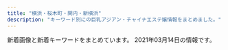 ```yaml
---
title: "横浜・桜木町・関内・新横浜"
description: "キーワード別にの巨乳アジアン・チャイナエステ嬢情報をまとめました。"
---
```


新着画像と新着キーワードをまとめています。
2021年03月14日の情報です。

<DmmAffiliateIns />
<KeywordTable
  shops={
    [
    {
        "station": "JR\u95a2\u5185\u99c5\u5357\u53e3",
        "url": "http://babyheart.info/",
        "name": "Baby Heart \uff5e\u30d9\u30a4\u30d3\u30fc\u30cf\u30fc\u30c8\uff5e",
        "img_links": [
            "http://babyheart.info/staffPhoto/b20201102165304.jpg",
            "http://babyheart.info/staffPhoto/s20201102165737.jpg",
            "http://babyheart.info/uploadfiles/images/campaignBabyheartInfo.jpg",
            "http://babyheart.info/staffPhoto/b20201113143406.jpg",
            "http://babyheart.info/staffPhoto/s20201102132433.jpg",
            "http://babyheart.info/staffPhoto/b20201113143808.jpg",
            "http://babyheart.info/images/slider1/02.jpg",
            "http://babyheart.info/images/gallery1.jpg",
            "http://babyheart.info/staffPhoto/b20201102165737.jpg",
            "http://babyheart.info/images/mobile.jpg",
            "http://babyheart.info/staffPhoto/s20201113143406.jpg",
            "http://babyheart.info/staffPhoto/s20201102195459.jpg",
            "http://babyheart.info/staffPhoto/s20210110172549.jpg",
            "http://babyheart.info/staffPhoto/b20210209231643.jpg",
            "http://babyheart.info/images/returnBtn.png",
            "http://babyheart.info/staffPhoto/s20201113143808.jpg",
            "http://babyheart.info/js/sliderLine/slide_prev.png",
            "http://babyheart.info/staffPhoto/b20201102195459.jpg",
            "http://babyheart.info/js/sliderLine/slide_next.png",
            "http://babyheart.info/staffPhoto/s20201102165304.jpg",
            "http://babyheart.info/staffPhoto/s20210209231643.jpg",
            "http://babyheart.info/staffPhoto/b20201102210807.jpg",
            "http://babyheart.info/staffPhoto/s20201102210807.jpg",
            "http://babyheart.info/images/slider1/03.jpg",
            "http://babyheart.info/staffPhoto/b20201102132433.jpg",
            "http://babyheart.info/staffPhoto/b20210110172549.jpg"
        ],
        "keywords": {
            "C": 3,
            "86": 3,
            "\u30bb\u30af\u30b7\u30fc": 1,
            "E": 1,
            "85": 1,
            "96": 1,
            "88": 1,
            "D": 2,
            "99": 1,
            "80": 1
        }
    },
    {
        "station": "JR\u95a2\u5185\u99c5\u5317\u53e3",
        "name": "Colorful\uff5e\u30ab\u30e9\u30d5\u30eb\uff5e",
        "url": "http://www.relax-colorful.com/",
        "keywords": {
            "D": 39,
            "86": 15,
            "C": 38,
            "85": 3,
            "87": 30
        },
        "img_links": [
            "http://www.relax-colorful.com/images/att.jpg",
            "http://www.relax-colorful.com/files/092-02.jpg",
            "http://www.relax-colorful.com/files/040.jpg",
            "http://www.relax-colorful.com/files/077-03.jpg",
            "http://www.relax-colorful.com/files/060-03.jpg",
            "http://www.relax-colorful.com/images/news2.jpg",
            "http://www.relax-colorful.com/images/staff1.jpg",
            "http://www.relax-colorful.com/images/bjs3.jpg",
            "http://www.relax-colorful.com/files/053-02.jpg",
            "http://www.relax-colorful.com/files/080.jpg",
            "http://www.relax-colorful.com/files/091.jpg",
            "http://www.relax-colorful.com/files/090.jpg",
            "http://www.relax-colorful.com/files/091-03.jpg",
            "http://www.relax-colorful.com/files/053.jpg",
            "http://www.relax-colorful.com/files/082-02.jpg",
            "http://www.relax-colorful.com/files/090-02.jpg",
            "http://www.relax-colorful.com/files/077.jpg",
            "http://www.relax-colorful.com/files/067.jpg",
            "http://www.relax-colorful.com/files/093.jpg",
            "http://www.relax-colorful.com/files/073.jpg",
            "http://www.relax-colorful.com/files/093-02.jpg",
            "http://www.relax-colorful.com/files/040-02.jpg",
            "http://www.relax-colorful.com/images/top.jpg",
            "http://www.relax-colorful.com/files/089.jpg",
            "http://www.relax-colorful.com/files/060-02.jpg",
            "http://www.relax-colorful.com/files/089-02.jpg",
            "http://www.relax-colorful.com/images/staff1a.jpg",
            "http://www.relax-colorful.com/files/055-02.jpg",
            "http://www.relax-colorful.com/images/staff1b.jpg",
            "http://www.relax-colorful.com/files/093-03.jpg",
            "http://www.relax-colorful.com/files/090-03.jpg",
            "http://www.relax-colorful.com/images/pick.jpg",
            "http://www.relax-colorful.com/files/073-03.jpg",
            "http://www.relax-colorful.com/files/091-02.jpg",
            "http://www.relax-colorful.com/images/girl_bt.jpg",
            "http://www.relax-colorful.com/images/staff_line.jpg",
            "http://www.relax-colorful.com/images/news1.jpg",
            "http://www.relax-colorful.com/files/087.jpg",
            "http://www.relax-colorful.com/files/092.jpg",
            "http://www.relax-colorful.com/images/backlist.jpg",
            "http://www.relax-colorful.com/files/087-03.jpg",
            "http://www.relax-colorful.com/files/069-03.jpg",
            "http://www.relax-colorful.com/files/073-02.jpg",
            "http://www.relax-colorful.com/files/082-03.jpg",
            "http://www.relax-colorful.com/files/067-03.jpg",
            "http://www.relax-colorful.com/files/053-03.jpg",
            "http://www.relax-colorful.com/files/040-03.jpg",
            "http://www.relax-colorful.com/files/077-02.jpg",
            "http://www.relax-colorful.com/files/069-02.jpg",
            "http://www.relax-colorful.com/files/080-02.jpg",
            "http://www.relax-colorful.com/files/089-03.jpg",
            "http://www.relax-colorful.com/files/080-03.jpg",
            "http://www.relax-colorful.com/images/mobile.jpg",
            "http://www.relax-colorful.com/files/055.jpg",
            "http://www.relax-colorful.com/files/082.jpg",
            "http://www.relax-colorful.com/images/news.jpg",
            "http://www.relax-colorful.com/files/069.jpg",
            "http://www.relax-colorful.com/files/060.jpg",
            "http://www.relax-colorful.com/files/087-02.jpg",
            "http://www.relax-colorful.com/files/055-03.jpg",
            "http://www.relax-colorful.com/files/067-02.jpg",
            "http://www.relax-colorful.com/files/092-03.jpg"
        ]
    },
    {
        "keywords": {
            "90": 1,
            "89": 2,
            "D": 3
        },
        "name": "COCO5",
        "url": "http://coco5.rankuens.com/",
        "station": "JR\u65b0\u6a2a\u6d5c\u99c5\u5317\u53e3",
        "img_links": [
            "http://coco5.rankuens.com/css/nav/nav-001.png",
            "http://coco5.rankuens.com/css/staff/staff03.jpg",
            "http://coco5.rankuens.com/css/staff/staff02.jpg",
            "http://coco5.rankuens.com/css/staff/staff01.jpg",
            "http://coco5.rankuens.com/css/nav/nav-002.png",
            "http://coco5.rankuens.com/css/nav/nav-006.png",
            "http://coco5.rankuens.com/css/topbottom.png",
            "http://coco5.rankuens.com/css/c03.png",
            "http://coco5.rankuens.com/css/nav/nav-004.png",
            "http://coco5.rankuens.com/css/nav/nav-003.png",
            "http://coco5.rankuens.com/css/nav/nav-005.png",
            "http://coco5.rankuens.com/css/tel.png"
        ]
    },
    {
        "url": "http://www.aoitori.mesthe.com/",
        "img_links": [
            "http://www.aoitori.mesthe.com/images/girl-z1.jpg",
            "http://www.aoitori.mesthe.com/images/infor.png",
            "http://www.aoitori.mesthe.com/files/005-02.jpg",
            "http://www.aoitori.mesthe.com/images/shop/shop01.jpg",
            "http://www.aoitori.mesthe.com/images/shop/shop03.jpg",
            "http://www.aoitori.mesthe.com/files/003.jpg",
            "http://www.aoitori.mesthe.com/files/005.jpg",
            "http://www.aoitori.mesthe.com/files/002.jpg",
            "http://www.aoitori.mesthe.com/files/003-02.jpg",
            "http://www.aoitori.mesthe.com/images/top_sche.png",
            "http://www.aoitori.mesthe.com/images/girl-z2.jpg",
            "http://www.aoitori.mesthe.com/files/007.jpg",
            "http://www.aoitori.mesthe.com/images/shop/shop02.jpg",
            "http://www.aoitori.mesthe.com/images/link_line.png",
            "http://www.aoitori.mesthe.com/files/007-02.jpg",
            "http://www.aoitori.mesthe.com/images/tit-infor.png",
            "http://www.aoitori.mesthe.com/images/top.png",
            "http://www.aoitori.mesthe.com/files/002-02.jpg",
            "http://www.aoitori.mesthe.com/images/staff_line.png",
            "http://www.aoitori.mesthe.com/images/mobile.png",
            "http://www.aoitori.mesthe.com/files/006-02.jpg",
            "http://www.aoitori.mesthe.com/images/shop/shop04.jpg",
            "http://www.aoitori.mesthe.com/files/006.jpg",
            "http://www.aoitori.mesthe.com/images/bj3.png"
        ],
        "name": "\u78a7\u3044\u9ce5",
        "keywords": {
            "D": 4,
            "88": 2,
            "87": 1,
            "86": 2
        },
        "station": "JR\u95a2\u5185\u99c5\u5317\u53e3"
    },
    {
        "url": "http://www.est-baby.work/",
        "name": "\u7652\uff5e\u3044\u3084\u3057\uff5e",
        "img_links": [
            "http://www.est-baby.work/img/kaori1.png",
            "http://www.est-baby.work/images/news.jpg",
            "http://www.est-baby.work/images/sys1.jpg",
            "http://www.est-baby.work/staff/nana.jpg",
            "http://www.est-baby.work/img/sizuka1.png",
            "http://www.est-baby.work/images/menu/interior.png",
            "http://www.est-baby.work/images/sys4.jpg",
            "http://www.est-baby.work/images/sisu.jpg",
            "http://www.est-baby.work/images/6.jpg",
            "http://www.est-baby.work/img/yuki2.png",
            "http://www.est-baby.work/images/menu/staff.png",
            "http://www.est-baby.work/images/1.jpg",
            "http://www.est-baby.work/images/koko_200x40.png",
            "http://www.est-baby.work/images/int2.jpg",
            "http://www.est-baby.work/staff/kaori.jpg",
            "http://www.est-baby.work/staff/yuki.jpg",
            "http://www.est-baby.work/images/sys2.jpg",
            "http://www.est-baby.work/img/koko1.png",
            "http://www.est-baby.work/images/3.jpg",
            "http://www.est-baby.work/images/sys3.jpg",
            "http://www.est-baby.work/img/nana1.png",
            "http://www.est-baby.work/images/8.jpg",
            "http://www.est-baby.work/staff/koko.jpg",
            "http://www.est-baby.work/images/staff_t.jpg",
            "http://www.est-baby.work/images/tr.jpg",
            "http://www.est-baby.work/images/menu/top.png",
            "http://www.est-baby.work/images/int1.jpg",
            "http://www.est-baby.work/img/yuki1.png",
            "http://www.est-baby.work/images/interior_t.jpg",
            "http://www.est-baby.work/images/head.jpg",
            "http://www.est-baby.work/staff/sizuka.jpg",
            "http://www.est-baby.work/images/tgirl.jpg",
            "http://www.est-baby.work/images/7.jpg"
        ],
        "station": "\u65e5\u30ce\u51fa\u753a\u99c5",
        "keywords": {}
    },
    {
        "keywords": {},
        "name": "\u697d\u3005\u30f4\u30a3\u30fc\u30ca\u30b9",
        "url": "http://www.rakuraku-venus.xyz/",
        "station": "JR\u6771\u795e\u5948\u5ddd\u99c5",
        "img_links": [
            "http://www.rakuraku-venus.xyz/images/staff/10/ai2.jpg",
            "http://www.rakuraku-venus.xyz/images/index-kai_16.jpg",
            "http://www.rakuraku-venus.xyz/images/index-kai_05.jpg",
            "http://www.rakuraku-venus.xyz/images/light_img.jpg",
            "http://www.rakuraku-venus.xyz/images/shop/r1.jpg",
            "http://www.rakuraku-venus.xyz/images/shop/h2.jpg",
            "http://www.rakuraku-venus.xyz/images/nav/lanmu-job.jpg",
            "http://www.rakuraku-venus.xyz/images/shop/h3.jpg",
            "http://www.rakuraku-venus.xyz/images/index-kai_13.jpg",
            "http://www.rakuraku-venus.xyz/images/staff/10/1.jpg",
            "http://www.rakuraku-venus.xyz/images/shop/h4.jpg",
            "http://www.rakuraku-venus.xyz/images/index-f.jpg",
            "http://www.rakuraku-venus.xyz/images/index-kai_08.jpg",
            "http://www.rakuraku-venus.xyz/images/staff/11/minami2.jpg",
            "http://www.rakuraku-venus.xyz/images/nav/lanmu-sys.jpg",
            "http://www.rakuraku-venus.xyz/images/staff/11/koko.jpg",
            "http://www.rakuraku-venus.xyz/images/index-kai_03.jpg",
            "http://www.rakuraku-venus.xyz/images/nav/lanmu-staff.jpg",
            "http://www.rakuraku-venus.xyz/images/nav/lanmu-acc.jpg",
            "http://www.rakuraku-venus.xyz/images/index-kai_13a.jpg",
            "http://www.rakuraku-venus.xyz/psd/off.jpg",
            "http://www.rakuraku-venus.xyz/images/index-kai_07.jpg",
            "http://www.rakuraku-venus.xyz/images/lan-t/images/lan-t_01.jpg"
        ]
    },
    {
        "name": "\u8056\u697d\u5712",
        "keywords": {},
        "station": "JR\u95a2\u5185\u99c5\u5357\u53e3",
        "url": "http://seirakuen.est.cm/",
        "img_links": []
    },
    {
        "img_links": [
            "http://r-relax.info/images/index_01.jpg",
            "http://r-relax.info/images/index_07.jpg",
            "http://r-relax.info/girl/04.jpg",
            "http://r-relax.info/images/index_06.jpg",
            "http://r-relax.info/images/index_18.jpg",
            "http://r-relax.info/girl/05.jpg",
            "http://r-relax.info/images/index_03.jpg",
            "http://r-relax.info/images/index_12.jpg",
            "http://r-relax.info/girl/02.jpg",
            "http://r-relax.info/images/sys_09.jpg",
            "http://r-relax.info/images/index_04.jpg",
            "http://r-relax.info/girl/02a.jpg",
            "http://r-relax.info/images/r05.jpg",
            "http://r-relax.info/images/r06.jpg",
            "http://r-relax.info/images/info_09.jpg",
            "http://r-relax.info/images/rec_09.jpg",
            "http://r-relax.info/images/index_13.jpg",
            "http://r-relax.info/girl/04a.jpg",
            "http://r-relax.info/girl/03a.jpg",
            "http://r-relax.info/images/info.jpg",
            "http://r-relax.info/girl/01.jpg",
            "http://r-relax.info/images/sub_12.jpg",
            "http://r-relax.info/images/r01.jpg",
            "http://r-relax.info/girl/00.jpg",
            "http://r-relax.info/images/index_02.jpg",
            "http://r-relax.info/images/index_17.jpg",
            "http://r-relax.info/images/r04.jpg",
            "http://r-relax.info/girl/01a.jpg",
            "http://r-relax.info/images/r02.jpg",
            "http://r-relax.info/girl/05a.jpg",
            "http://r-relax.info/images/r03.jpg",
            "http://r-relax.info/girl/03.jpg",
            "http://r-relax.info/images/staff_09.jpg",
            "http://r-relax.info/images/index_05.jpg",
            "http://r-relax.info/girl/09.jpg",
            "http://r-relax.info/images/rec.jpg"
        ],
        "keywords": {},
        "url": "http://r-relax.info/",
        "station": "JR\u65b0\u6a2a\u6d5c\u99c5",
        "name": "\u30de\u30a4\u30de\u30ea\u30e4"
    },
    {
        "img_links": [
            "https://kannai-mensesthe.com/staff/risa-s1.jpg",
            "https://kannai-mensesthe.com/staff/mika-l1.jpg",
            "http://kannai-mensesthe.com/images/flower.png",
            "https://kannai-mensesthe.com/room/3-l.jpg",
            "https://hamamatsucho-esthe.work/icon/line.png",
            "https://kannai-mensesthe.com/images/clear.png",
            "https://kannai-mensesthe.com/room/1-l.jpg",
            "https://kannai-mensesthe.com/staff/maki-s1.jpg",
            "https://kannai-mensesthe.com/2019/12/03/risa-s1.jpg",
            "https://kannai-mensesthe.com//images/footer-r.png",
            "https://kannai-mensesthe.com/staff/koko-s1.jpg",
            "https://kannai-mensesthe.com/images/main1.jpg",
            "https://kannai-mensesthe.com/icon/facebook.png",
            "https://kannai-mensesthe.com/icon/line.png",
            "https://kannai-mensesthe.com/2019/11/10/1.jpg",
            "https://kannai-mensesthe.com/room/2-l.jpg",
            "https://kannai-mensesthe.com/staff/koko-l1.jpg",
            "https://kannai-mensesthe.com/icon/twitter.png",
            "https://kannai-mensesthe.com/images/footer-l.png",
            "https://kannai-mensesthe.com/room/4-l.jpg",
            "https://kannai-mensesthe.com/images/main-sp.jpg",
            "https://kannai-mensesthe.com/room/esthe3.jpg",
            "https://kannai-mensesthe.com/button/home.png",
            "https://kannai-mensesthe.com/room/2-s.jpg",
            "https://kannai-mensesthe.com/staff/mika-s1.jpg",
            "https://kannai-mensesthe.com/icon/google_plus.png",
            "https://kannai-mensesthe.com/staff/haru-s1.jpg",
            "https://kannai-mensesthe.com/staff/risa-l1.jpg",
            "https://hamamatsucho-esthe.work/icon/google_plus.png",
            "https://kannai-mensesthe.com/staff/maki-l1.jpg",
            "https://kannai-mensesthe.com/room/4-s.jpg",
            "https://kannai-mensesthe.com/room/esthe1.jpg",
            "https://kannai-mensesthe.com/room/esthe2.jpg",
            "https://kannai-mensesthe.com/room/1-s.jpg",
            "https://hamamatsucho-esthe.work/icon/facebook.png",
            "https://kannai-mensesthe.com/images/flower.png",
            "https://kannai-mensesthe.com/staff/sora-l1.jpg",
            "https://kannai-mensesthe.com/button/staff.png",
            "https://kannai-mensesthe.com/room/3-s.jpg",
            "https://kannai-mensesthe.com/staff/haru-l1.jpg",
            "https://hamamatsucho-esthe.work/icon/twitter.png",
            "https://kannai-mensesthe.com/button/blog.png",
            "https://kannai-mensesthe.com/staff/sora-s1.jpg"
        ],
        "name": "Olive",
        "station": "JR\u95a2\u5185\u99c5",
        "url": "http://kannai-mensesthe.com/",
        "keywords": {
            "90": 28,
            "88": 14
        }
    },
    {
        "url": "http://massage-esthe.blue/",
        "img_links": [
            "http://massage-esthe.blue/img/stat.jpg",
            "http://massage-esthe.blue/img/a1.jpg",
            "http://massage-esthe.blue/img/a5.jpg",
            "http://massage-esthe.blue/img/st8.jpg",
            "http://massage-esthe.blue/img/st10.jpg",
            "http://massage-esthe.blue/img/st6.jpg",
            "http://massage-esthe.blue/img/r4.jpg",
            "http://massage-esthe.blue/img/st5.jpg",
            "http://massage-esthe.blue/img/stal.png",
            "http://massage-esthe.blue/img/top.jpg",
            "http://massage-esthe.blue/img/fla.jpg",
            "http://massage-esthe.blue/img/a4.jpg",
            "http://massage-esthe.blue/img/a6.jpg",
            "http://massage-esthe.blue/img/sta6.jpg",
            "http://massage-esthe.blue/img/sta3.jpg",
            "http://massage-esthe.blue/img/sta8.jpg",
            "http://massage-esthe.blue/img/st2.jpg",
            "http://massage-esthe.blue/img/st12.jpg",
            "http://massage-esthe.blue/img/syst.jpg",
            "http://massage-esthe.blue/img/acct.jpg",
            "http://massage-esthe.blue/img/st1.jpg",
            "http://massage-esthe.blue/img/sta10.jpg",
            "http://massage-esthe.blue/img/lint.jpg",
            "http://massage-esthe.blue/img/r2.jpg",
            "http://massage-esthe.blue/img/a3.jpg",
            "http://massage-esthe.blue/img/st3.jpg",
            "http://massage-esthe.blue/img/st11.jpg",
            "http://massage-esthe.blue/img/st9.jpg",
            "http://massage-esthe.blue/img/a2.jpg",
            "http://massage-esthe.blue/img/bb.png",
            "http://massage-esthe.blue/img/rect.jpg",
            "http://massage-esthe.blue/img/root.jpg",
            "http://massage-esthe.blue/img/r1.jpg",
            "http://massage-esthe.blue/img/sta2.jpg",
            "http://massage-esthe.blue/img/sta12.jpg",
            "http://massage-esthe.blue/img/sta5.jpg",
            "http://massage-esthe.blue/img/r3.jpg",
            "http://massage-esthe.blue/img/sta1.jpg",
            "http://massage-esthe.blue/img/no.png"
        ],
        "station": "\u30bb\u30f3\u30bf\u30fc\u5317\u99c5",
        "keywords": {
            "D": 10
        },
        "name": "37\u2103"
    },
    {
        "station": "JR\u6a2a\u6d5c\u99c5\u76f8\u9244\u53e3",
        "keywords": {},
        "img_links": [],
        "name": "\u30ab\u30e9\u30d5\u30eb\u30ea\u30be\u30fc\u30c8",
        "url": "https://color.uouono.com/"
    },
    {
        "station": "JR\u4e2d\u5c71\u99c5\u5317\u53e3",
        "img_links": [
            "http://relacute.ies.bz/photos/sites/29/2020/11/2020112204235072.jpg",
            "http://relacute.ies.bz/photos/sites/29/2021/03/2021030402170757.jpg",
            "http://relacute.ies.bz/photos/sites/29/2020/06/2020061906073550.jpg",
            "http://relacute.ies.bz/photos/sites/29/2020/10/2020101804232462.jpg",
            "http://relacute.ies.bz/images/s_news.jpg",
            "http://relacute.ies.bz/images/s_staff.jpg",
            "http://relacute.ies.bz/photos/sites/29/2021/01/202101180426140.jpg",
            "http://relacute.ies.bz/images/room2.jpg",
            "http://relacute.ies.bz/images/room4.jpg",
            "http://relacute.ies.bz/photos/sites/29/2021/03/202103100138267.jpg",
            "http://relacute.ies.bz/images/room1.jpg",
            "http://relacute.ies.bz/images/room3.jpg",
            "http://relacute.ies.bz/images/top.jpg",
            "http://relacute.ies.bz/images/mobile.jpg",
            "http://kakure-yu.a2.webnavi.work/upload/sites/29/2021/03/2021030402170757.jpg"
        ],
        "keywords": {
            "87": 1,
            "85": 2,
            "E": 1,
            "D": 2
        },
        "name": "RelaCute \u30ea\u30e9\u30ad\u30e5\u30fc\u30c8",
        "url": "http://relacute.ies.bz/"
    },
    {
        "img_links": [
            "https://static.wixstatic.com/media/c0eb72_e7c5d34e534f43078c5c439f45a3b4b7~mv2.jpg",
            "https://static.wixstatic.com/media/c0eb72_40820ead73a84600a3e5fd095c420086~mv2.png",
            "https://static.wixstatic.com/media/c0eb72_40ccc84ef10f4b8097b0f734c756c6ca~mv2.jpg",
            "https://static.wixstatic.com/media/c0eb72_2098c0903bfb434e9504fee2e018034a~mv2.jpg",
            "https://static.wixstatic.com/media/11062b_4b7c9a8e48334d5aad2fd274fddba3bc~mv2.jpg",
            "https://static.wixstatic.com/media/c0eb72_8927f525542049b4a175526f2f5b36a4~mv2.png",
            "https://static.wixstatic.com/media/11062b_2042bb7351284f0f982e4787d37415e6f000.jpg",
            "https://static.parastorage.com/services/linguist-flags/1.480.0/assets/flags/square/JPN.png",
            "https://static.wixstatic.com/media/c0eb72_c3f92a65fa0a4e2da5949c9452de2af8~mv2.jpg",
            "https://static.wixstatic.com/media/c0eb72_20782149934c4a6d85543ab1c66cd198~mv2.png",
            "https://static.wixstatic.com/media/035244_257ed5e146d64042bf444af357418e18~mv2.jpg",
            "https://static.wixstatic.com/media/c0eb72_29440005177e4292a35d5e3cb219e218~mv2.png",
            "https://static.wixstatic.com/media/af7a8b002af842f8bab87691c1d8640f.jpg",
            "https://static.wixstatic.com/media/c0eb72_cb951eeb551748fd86db834e86993788~mv2.jpg",
            "https://static.parastorage.com/services/linguist-flags/1.480.0/assets/flags/square/CHN.png",
            "https://static.wixstatic.com/media/c0eb72_8725bcdefd1c4f90850e9178dd71fe41~mv2.png",
            "https://static.wixstatic.com/media/c0eb72_6659fe6c05bc4ecab5ea34e25baa33a7~mv2.jpg",
            "https://static.wixstatic.com/media/c0eb72_40b8be3ea7154ed7866854945091feff~mv2.jpg",
            "https://static.wixstatic.com/media/c0eb72_dacfc733e1494024a03e37b846316228~mv2.jpg",
            "https://static.wixstatic.com/media/c0eb72_26944ceb94b94dc19131d91ac1511619~mv2.jpg",
            "https://static.wixstatic.com/media/c0eb72_9d2693aac65943dbbba9a0a789268fe3~mv2.jpg",
            "https://static.wixstatic.com/media/11062b_808b40c463104f22943c284c625d31c3f000.jpg",
            "https://static.wixstatic.com/media/c0eb72_5665a81d23b944ee9e86dce90624ce2c~mv2.jpg",
            "https://static.wixstatic.com/media/c0eb72_2b7a2752438d43208051a8e353a9dbd7~mv2.jpg",
            "https://static.wixstatic.com/media/c0eb72_1a119da1d01942b7a33671df6c2b1159~mv2_d_1600_1200_s_2.jpg",
            "https://static.parastorage.com/services/linguist-flags/1.480.0/assets/flags/square/USA.png",
            "https://static.wixstatic.com/media/c0eb72_5abd6c30d02b4fdea8659795b145f5bb~mv2.jpg",
            "https://static.wixstatic.com/media/c0eb72_a5bf32f6fdb1491ca96c944502ab6bea~mv2.jpg",
            "https://static.wixstatic.com/media/11062b_62f0356712544a87b392417662c4658df000.jpg",
            "https://static.wixstatic.com/media/c0eb72_916975db7bc947768e06d7f7bf975af9~mv2.jpg"
        ],
        "keywords": {},
        "station": "\u685c\u6728\u753a\u99c5\u53572\u756a\u51fa\u53e3",
        "url": "https://www.shin-taipei-massage.com/",
        "name": "\u65b0\u53f0\u5317"
    },
    {
        "name": "\u7652\u3057\u306e\u697d\u5712",
        "img_links": [
            "http://www.ipuyvyta.xyz/uploads/190522/1-1Z52215030T15.jpg",
            "http://www.ipuyvyta.xyz/picture/s_pick.png",
            "http://www.ipuyvyta.xyz/uploads/200103/1-2001031G10c34.jpg",
            "http://www.ipuyvyta.xyz/picture/room4.jpg",
            "http://www.ipuyvyta.xyz/uploads/201117/1-20111G24513940.jpg",
            "http://www.ipuyvyta.xyz/picture/s_staff.jpg",
            "http://www.ipuyvyta.xyz/picture/s1.jpg",
            "http://www.ipuyvyta.xyz/picture/mobile.jpg",
            "http://www.ipuyvyta.xyz/uploads/200103/1-2001031G043127.jpg",
            "http://www.ipuyvyta.xyz/uploads/201113/1-2011131412332R.jpg",
            "http://www.ipuyvyta.xyz/picture/relax.jpg",
            "http://www.ipuyvyta.xyz/picture/room3.jpg",
            "http://www.ipuyvyta.xyz/uploads/210128/1-21012Q351103P.jpg",
            "http://www.ipuyvyta.xyz/uploads/200324/1-200324153552608.jpg",
            "http://www.ipuyvyta.xyz/picture/room1.jpg",
            "http://www.ipuyvyta.xyz/picture/s3.jpg",
            "http://www.ipuyvyta.xyz/uploads/200103/1-2001031G131213.jpg",
            "http://www.ipuyvyta.xyz/picture/top.png",
            "http://www.ipuyvyta.xyz/picture/s_news.png",
            "http://www.ipuyvyta.xyz/uploads/190705/1-1ZF5141109322.jpg",
            "http://www.ipuyvyta.xyz/uploads/201113/1-2011131413242P.jpg",
            "http://www.ipuyvyta.xyz/uploads/200527/1-20052G30953430.jpg",
            "http://www.ipuyvyta.xyz/uploads/190806/1-1ZP61F113Z0.jpg",
            "http://www.ipuyvyta.xyz/uploads/200324/1-20032415352ab.jpg",
            "http://www.ipuyvyta.xyz/uploads/200527/1-20052G310025O.jpg",
            "http://www.ipuyvyta.xyz/uploads/201117/1-20111G24541418.jpg",
            "http://www.ipuyvyta.xyz/uploads/210128/1-21012Q3504A53.jpg",
            "http://www.ipuyvyta.xyz/uploads/201016/1-201016155304955.jpg",
            "http://www.ipuyvyta.xyz/picture/room2.jpg",
            "http://www.ipuyvyta.xyz/uploads/201016/1-201016155320S7.jpg"
        ],
        "url": "http://www.ipuyvyta.xyz/",
        "station": "JR\u6771\u795e\u5948\u5ddd\u99c5\u897f\u53e3",
        "keywords": {
            "86": 1,
            "85": 1,
            "C": 7,
            "D": 2,
            "82": 7
        }
    },
    {
        "keywords": {
            "89": 2,
            "D": 3,
            "88": 1
        },
        "url": "http://latte.iest.xyz/",
        "station": "JR\u95a2\u5185\u99c5\u5357\u53e3",
        "name": "\u68ee\u7f85",
        "img_links": [
            "http://latte.iest.xyz/css/nav/nav-002.png",
            "http://latte.iest.xyz/css/staff/staff01.jpg",
            "http://latte.iest.xyz/css/staff/staff06.jpg",
            "http://latte.iest.xyz/css/nav/nav-005.png",
            "http://latte.iest.xyz/css/nav/nav-004.png",
            "http://latte.iest.xyz/css/top03.jpg",
            "http://latte.iest.xyz/css/osusume01.jpg",
            "http://latte.iest.xyz/css/nav/nav-001.png",
            "http://latte.iest.xyz/css/nav/nav-003.png",
            "http://latte.iest.xyz/css/tel01.png",
            "http://latte.iest.xyz/css/nav/nav-006.png",
            "http://latte.iest.xyz/css/head-change.jpg",
            "http://latte.iest.xyz/css/staff/staff02.jpg"
        ]
    },
    {
        "keywords": {},
        "url": "http://xn--vckg5a5c7c8c1czd.xyz/",
        "img_links": [
            "http://xn--vckg5a5c7c8c1czd.xyz/img/nav-003.png",
            "http://xn--vckg5a5c7c8c1czd.xyz/img/cg05.png",
            "http://xn--vckg5a5c7c8c1czd.xyz/img/nav-006.png",
            "http://xn--vckg5a5c7c8c1czd.xyz/img/a4.jpg",
            "http://xn--vckg5a5c7c8c1czd.xyz/img/nav-005.png",
            "http://xn--vckg5a5c7c8c1czd.xyz/img/a6.jpg",
            "http://xn--vckg5a5c7c8c1czd.xyz/img/a2.jpg",
            "http://xn--vckg5a5c7c8c1czd.xyz/img/cg07.png",
            "http://xn--vckg5a5c7c8c1czd.xyz/img/a1.jpg",
            "http://xn--vckg5a5c7c8c1czd.xyz/img/no.png",
            "http://xn--vckg5a5c7c8c1czd.xyz/img/nav-001.png",
            "http://xn--vckg5a5c7c8c1czd.xyz/img/cg03.png",
            "http://xn--vckg5a5c7c8c1czd.xyz/img/a5.jpg",
            "http://xn--vckg5a5c7c8c1czd.xyz/img/a3.jpg",
            "http://xn--vckg5a5c7c8c1czd.xyz/img/cg08.png",
            "http://xn--vckg5a5c7c8c1czd.xyz/img/cg02.png",
            "http://xn--vckg5a5c7c8c1czd.xyz/img/nav-002.png",
            "http://xn--vckg5a5c7c8c1czd.xyz/img/nav-004.png",
            "http://xn--vckg5a5c7c8c1czd.xyz/img/top01.png",
            "http://xn--vckg5a5c7c8c1czd.xyz/img/cg06.png",
            "http://xn--vckg5a5c7c8c1czd.xyz/img/tel.png",
            "http://xn--vckg5a5c7c8c1czd.xyz/img/cg01.png"
        ],
        "name": "\u30a2\u30ed\u30de\u30db\u30fc\u30e0",
        "station": "\u30bb\u30f3\u30bf\u30fc\u5317\u99c5"
    },
    {
        "station": "JR\u95a2\u5185\u99c5\u5317\u53e3",
        "name": "Sunflower\uff5e\u30b5\u30f3\u30d5\u30e9\u30ef\u30fc\uff5e",
        "img_links": [
            "http://www.sunflower-kannai.com/files/033.jpg",
            "http://www.sunflower-kannai.com/files/028-02.jpg",
            "http://www.sunflower-kannai.com/images/faq.jpg",
            "http://www.sunflower-kannai.com/files/013-02.jpg",
            "http://www.sunflower-kannai.com/files/020.jpg",
            "http://www.sunflower-kannai.com/images/head.jpg",
            "http://www.sunflower-kannai.com/files/034.jpg",
            "http://www.sunflower-kannai.com/files/014.jpg",
            "http://www.sunflower-kannai.com/images/news.jpg",
            "http://www.sunflower-kannai.com/images/slider05.jpg",
            "http://www.sunflower-kannai.com/images/info.jpg",
            "http://www.sunflower-kannai.com/images/interior_t.jpg",
            "http://www.sunflower-kannai.com/images/staff_t.jpg",
            "http://www.sunflower-kannai.com/files/023.jpg",
            "http://www.sunflower-kannai.com/images/slider08.jpg",
            "http://www.sunflower-kannai.com/images/sys3.jpg",
            "http://www.sunflower-kannai.com/images/ac1.jpg",
            "http://www.sunflower-kannai.com/images/int1.jpg",
            "http://www.sunflower-kannai.com/files/006-02.jpg",
            "http://www.sunflower-kannai.com/files/003-02.jpg",
            "http://www.sunflower-kannai.com/images/tre.jpg",
            "http://www.sunflower-kannai.com/images/int3.jpg",
            "http://www.sunflower-kannai.com/files/034-02.jpg",
            "http://www.sunflower-kannai.com/files/014-02.jpg",
            "http://www.sunflower-kannai.com/images/slider04.jpg",
            "http://www.sunflower-kannai.com/images/sys4.jpg",
            "http://www.sunflower-kannai.com/files/003.jpg",
            "http://www.sunflower-kannai.com/images/slider09.jpg",
            "http://www.sunflower-kannai.com/images/sys2.jpg",
            "http://www.sunflower-kannai.com/images/slider01.jpg",
            "http://www.sunflower-kannai.com/files/011.jpg",
            "http://www.sunflower-kannai.com/files/026.jpg",
            "http://www.sunflower-kannai.com/images/slider06.jpg",
            "http://www.sunflower-kannai.com/images/staffback.jpg",
            "http://www.sunflower-kannai.com/images/int2.jpg",
            "http://www.sunflower-kannai.com/files/033-02.jpg",
            "http://www.sunflower-kannai.com/files/004.jpg",
            "http://www.sunflower-kannai.com/files/006.jpg",
            "http://www.sunflower-kannai.com/files/026-02.jpg",
            "http://www.sunflower-kannai.com/files/011-02.jpg",
            "http://www.sunflower-kannai.com/files/022-02.jpg",
            "http://www.sunflower-kannai.com/images/slider02.jpg",
            "http://www.sunflower-kannai.com/files/004-02.jpg",
            "http://www.sunflower-kannai.com/images/faq_t.jpg",
            "http://www.sunflower-kannai.com/files/023-02.jpg",
            "http://www.sunflower-kannai.com/files/020-02.jpg",
            "http://www.sunflower-kannai.com/files/028.jpg",
            "http://www.sunflower-kannai.com/images/slider03.jpg",
            "http://www.sunflower-kannai.com/images/slider07.jpg",
            "http://www.sunflower-kannai.com/images/sys1.jpg",
            "http://www.sunflower-kannai.com/files/013.jpg",
            "http://www.sunflower-kannai.com/images/ta.jpg",
            "http://www.sunflower-kannai.com/files/022.jpg"
        ],
        "url": "http://www.sunflower-kannai.com/",
        "keywords": {
            "86": 6,
            "87": 20,
            "D": 26
        }
    },
    {
        "name": "\u7d50",
        "station": "JR\u5927\u53e3\u99c5\u6771\u53e3",
        "img_links": [
            "http://www.oguti.work/images/rec1.jpg",
            "http://www.oguti.work/images/sys.jpg",
            "http://www.oguti.work/images/news.jpg",
            "http://www.oguti.work/images/2.jpg",
            "http://www.oguti.work/images/staff_t.jpg",
            "http://www.oguti.work/img/yuna2.jpg",
            "http://www.oguti.work/images/int2.jpg",
            "http://www.oguti.work/img/rie1.jpg",
            "http://www.oguti.work/images/head.jpg",
            "http://www.oguti.work/images/tg.jpg",
            "http://www.oguti.work/staff/kaori.jpg",
            "http://www.oguti.work/img/miki1.jpg",
            "http://www.oguti.work/img/kaori1.jpg",
            "http://www.oguti.work/img/yuna1.jpg",
            "http://www.oguti.work/staff/rie.jpg",
            "http://www.oguti.work/staff/miki.jpg",
            "http://www.oguti.work/images/3.jpg",
            "http://www.oguti.work/img/miki2.jpg",
            "http://www.oguti.work/images/interior_t.jpg",
            "http://www.oguti.work/images/ac1.jpg",
            "http://www.oguti.work/images/rec2.jpg",
            "http://www.oguti.work/images/1.jpg",
            "http://www.oguti.work/images/int1.jpg",
            "http://www.oguti.work/staff/yuna.jpg",
            "http://www.oguti.work/images/s1.png",
            "http://www.oguti.work/images/4.jpg"
        ],
        "keywords": {},
        "url": "http://www.oguti.work/"
    },
    {
        "station": "JR\u95a2\u5185\u99c5\u5357\u53e3",
        "keywords": {
            "82": 4,
            "C": 4,
            "D": 28,
            "87": 32,
            "E": 4
        },
        "url": "http://www.gakuen.relaxjp.info/",
        "name": "\u7f8e\u5c11\u5973\u5b66\u5712",
        "img_links": [
            "http://www.gakuen.relaxjp.info/files/006-02.jpg",
            "http://www.gakuen.relaxjp.info/files/002.jpg",
            "http://www.gakuen.relaxjp.info/files/005-03.jpg",
            "http://www.gakuen.relaxjp.info/files/004.jpg",
            "http://www.gakuen.relaxjp.info/files/007-02.jpg",
            "http://www.gakuen.relaxjp.info/files/007-03.jpg",
            "http://www.gakuen.relaxjp.info/files/003-03.jpg",
            "http://www.gakuen.relaxjp.info/files/004-03.jpg",
            "http://www.gakuen.relaxjp.info/files/008-02.jpg",
            "http://www.gakuen.relaxjp.info/files/002-02.jpg",
            "http://www.gakuen.relaxjp.info/files/005-02.jpg",
            "http://www.gakuen.relaxjp.info/img/top_slider01.jpg",
            "http://www.gakuen.relaxjp.info/files/007.jpg",
            "http://www.gakuen.relaxjp.info/files/008-03.jpg",
            "http://www.gakuen.relaxjp.info/files/001-03.jpg",
            "http://www.gakuen.relaxjp.info/files/001.jpg",
            "http://www.gakuen.relaxjp.info/files/009-03.jpg",
            "http://www.gakuen.relaxjp.info/files/008.jpg",
            "http://www.gakuen.relaxjp.info/files/003-02.jpg",
            "http://www.gakuen.relaxjp.info/files/002-03.jpg",
            "http://www.gakuen.relaxjp.info/files/009.jpg",
            "http://www.gakuen.relaxjp.info/files/005.jpg",
            "http://www.gakuen.relaxjp.info/files/001-02.jpg",
            "http://www.gakuen.relaxjp.info/files/003.jpg",
            "http://www.gakuen.relaxjp.info/files/006.jpg",
            "http://www.gakuen.relaxjp.info/files/006-03.jpg",
            "http://www.gakuen.relaxjp.info/img/top_slider02.jpg",
            "http://www.gakuen.relaxjp.info/files/004-02.jpg",
            "http://www.gakuen.relaxjp.info/files/009-02.jpg"
        ]
    },
    {
        "name": "\u30ec\u30a4\u30f3\u30dc\u30fc\u8679",
        "station": "JR\u6771\u795e\u5948\u5ddd\u99c5",
        "keywords": {
            "C": 14
        },
        "img_links": [
            "http://www.sh-riraku113.xyz/uploads/201005/1-201005161513F8.jpg",
            "http://www.sh-riraku113.xyz/static/picture/tit-pick.png",
            "http://www.sh-riraku113.xyz/uploads/201005/1-201005161544K5.jpg",
            "http://www.sh-riraku113.xyz/static/picture/room3.png",
            "http://www.sh-riraku113.xyz/static/picture/tite-staff.png",
            "http://www.sh-riraku113.xyz/static/picture/tit-new.png",
            "http://www.sh-riraku113.xyz/uploads/201005/1-201005161500127.jpg",
            "http://www.sh-riraku113.xyz/static/picture/room4.png",
            "http://www.sh-riraku113.xyz/uploads/201005/1-2010051615301I.jpg",
            "http://www.sh-riraku113.xyz/static/picture/info.png",
            "http://www.sh-riraku113.xyz/static/picture/tit-gat.png",
            "http://www.sh-riraku113.xyz/static/picture/top.png",
            "http://www.sh-riraku113.xyz/static/picture/room1.png",
            "http://www.sh-riraku113.xyz/static/picture/room2.png",
            "http://www.sh-riraku113.xyz/static/picture/infor.png",
            "http://www.sh-riraku113.xyz/static/picture/tit-infor.png"
        ],
        "url": "http://www.sh-riraku113.xyz/"
    },
    {
        "name": "\u82b1\u6c34\u6728",
        "url": "http://est-hanamizuki.com/",
        "keywords": {},
        "station": "JR\u6771\u795e\u5948\u5ddd\u99c5\u897f\u53e3",
        "img_links": [
            "http://est-hanamizuki.com/images/g33.jpg",
            "http://est-hanamizuki.com/images/m3.jpg",
            "http://est-hanamizuki.com/images/g2.jpg",
            "http://est-hanamizuki.com/images/11.png",
            "http://est-hanamizuki.com/images/erika2.jpg",
            "http://est-hanamizuki.com/images/g3.jpg",
            "http://est-hanamizuki.com/images/info.png",
            "http://est-hanamizuki.com/images/r111.jpg",
            "http://est-hanamizuki.com/images/m4.jpg",
            "http://est-hanamizuki.com/images/head.jpg",
            "http://est-hanamizuki.com/images/g32.jpg",
            "http://est-hanamizuki.com/images/g23.jpg",
            "http://est-hanamizuki.com/images/g12.jpg",
            "http://est-hanamizuki.com/images/g1.jpg",
            "http://est-hanamizuki.com/images/g13.jpg",
            "http://est-hanamizuki.com/images/erika.jpg",
            "http://est-hanamizuki.com/images/zi_staff.png",
            "http://est-hanamizuki.com/images/news1.png",
            "http://est-hanamizuki.com/images/m1.jpg",
            "http://est-hanamizuki.com/images/m2.jpg",
            "http://est-hanamizuki.com/images/mobile.jpg",
            "http://est-hanamizuki.com/images/g22.jpg"
        ]
    },
    {
        "keywords": {
            "85": 2,
            "86": 3
        },
        "img_links": [
            "http://www.awaspa-est.net/images/left1.png",
            "http://www.awaspa-est.net/images/staff6.jpg",
            "http://www.awaspa-est.net/images/sizuka.jpg",
            "http://www.awaspa-est.net/images/girl.jpg",
            "http://www.awaspa-est.net/images/miki.jpg",
            "http://www.awaspa-est.net/images/aya.jpg",
            "http://www.awaspa-est.net/images/riri.jpg",
            "http://www.awaspa-est.net/images/aki.jpg"
        ],
        "name": "\u60a0\u697d",
        "station": "JR\u65b0\u6a2a\u6d5c\u99c5\u5317\u53e3",
        "url": "http://www.awaspa-est.net/"
    },
    {
        "name": "Honey honey",
        "keywords": {
            "C": 7
        },
        "url": "http://iroha.space/",
        "img_links": [
            "http://iroha.space/_src/51086158/3.jpg",
            "http://iroha.space/_src/51086368/line3.jpg",
            "http://iroha.space/_src/51086122/sign.png",
            "http://iroha.space/_src/51086354/wechatimg2504.jpg",
            "http://iroha.space/_src/51086132/sign.png",
            "http://iroha.space/_src/51086154/1.jpg",
            "http://iroha.space/_src/51086140/sign.png",
            "http://iroha.space/_src/51086083/navi_02.jpg",
            "http://iroha.space/_src/51086081/navi_01.jpg",
            "http://iroha.space/_src/51086102/sign.png",
            "http://iroha.space/_src/51086367/wechatimg2294_20201217123431959.jpg",
            "http://iroha.space/_src/51086114/sign.png",
            "http://iroha.space/_src/51086351/wechatimg2289_20201217123431920.jpg",
            "http://iroha.space/_src/51086166/55.jpg",
            "http://iroha.space/_src/51086359/wechatimg2504.jpg",
            "http://iroha.space/_src/51086360/wechatimg2504.jpg",
            "http://iroha.space/_src/51086148/navi_01.jpg",
            "http://iroha.space/_src/51086232/zian.png",
            "http://iroha.space/_src/51086089/navi_05.jpg",
            "http://iroha.space/_src/51086357/line3.jpg",
            "http://iroha.space/_src/51086361/line3.jpg",
            "http://iroha.space/_src/51086366/wechatimg2294_20201217123431959.jpg",
            "http://iroha.space/_src/51086110/line3.jpg",
            "http://iroha.space/_src/51086087/navi_03.jpg",
            "http://iroha.space/_src/54107390/wechatimg97_20210310180526831.jpg",
            "http://iroha.space/_src/51086164/33.jpg",
            "http://iroha.space/_src/51086371/line3.jpg",
            "http://iroha.space/_src/51086085/navi_04.jpg",
            "http://iroha.space/_src/51086355/wechatimg2504.jpg",
            "http://iroha.space/_src/51086153/navi_06.jpg",
            "http://iroha.space/_src/51086275/zian.png",
            "http://iroha.space/_src/51086112/line3.jpg",
            "http://iroha.space/_src/54106783/slider4.jpg",
            "http://iroha.space/_src/54106782/slider3.jpg",
            "http://iroha.space/_src/51086163/22.jpg",
            "http://iroha.space/_src/51086162/11.jpg",
            "http://iroha.space/_src/54106780/slider1.jpg",
            "http://iroha.space/_src/51086152/navi_05.jpg",
            "http://iroha.space/_src/51086298/wechatimg2294_20201217123431959.jpg",
            "http://iroha.space/_src/51086156/2.jpg",
            "http://iroha.space/_src/54107388/wechatimg96_20210310180526878.jpg",
            "http://iroha.space/_src/51086165/44.jpg",
            "http://iroha.space/_src/51086374/wechatimg2289_20201217123431920.jpg",
            "http://iroha.space/_src/51086151/navi_04.jpg",
            "http://iroha.space/_src/54106784/slider5.jpg",
            "http://iroha.space/_src/51086375/line3.jpg",
            "http://iroha.space/_src/51086364/line3.jpg",
            "http://iroha.space/_src/51086150/navi_03.jpg",
            "http://iroha.space/_src/51086091/navi_06.jpg",
            "http://iroha.space/_src/54106781/slider2.jpg",
            "http://iroha.space/_src/51086234/zian.png",
            "http://iroha.space/_src/54107406/line3.jpg",
            "http://iroha.space/_src/51086149/navi_02.jpg",
            "http://iroha.space/_src/51086373/wechatimg2289_20201217123431920.jpg",
            "http://iroha.space/_src/51086230/zian.png"
        ],
        "station": "\u5b50\u5b89\u99c5"
    },
    {
        "station": "JR\u95a2\u5185\u99c5\u5317\u53e3",
        "img_links": [
            "http://www.love-you.work/img/yuri1.jpg",
            "http://www.love-you.work/staff/bb.jpg",
            "http://www.love-you.work/staff/aya.jpg",
            "http://www.love-you.work/images/staff_t.jpg",
            "http://www.love-you.work/images/int1.png",
            "http://www.love-you.work/img/anna1.jpg",
            "http://www.love-you.work/images/sys3.png",
            "http://www.love-you.work/img/bb3.jpg",
            "http://www.love-you.work/staff/yuri.jpg",
            "http://www.love-you.work/img/kana1.jpg",
            "http://www.love-you.work/img/kumi1.jpg",
            "http://www.love-you.work/staff/neko.jpg",
            "http://www.love-you.work/img/yuki1.jpg",
            "http://www.love-you.work/staff/anna.jpg",
            "http://www.love-you.work/images/sys1.jpg",
            "http://www.love-you.work/staff/kana.jpg",
            "http://www.love-you.work/staff/yui.jpg",
            "http://www.love-you.work/img/bb2.jpg",
            "http://www.love-you.work/img/bb1.jpg",
            "http://www.love-you.work/staff/yuki.jpg",
            "http://www.love-you.work/img/yui1.jpg",
            "http://www.love-you.work/images/news.jpg",
            "http://www.love-you.work/img/nana1.jpg",
            "http://www.love-you.work/images/sys2.jpg",
            "http://www.love-you.work/staff/nana.jpg",
            "http://www.love-you.work/img/neko1.jpg",
            "http://www.love-you.work/staff/kumi.jpg",
            "http://www.love-you.work/img/rina1.jpg",
            "http://www.love-you.work/staff/sayuri.jpg",
            "http://www.love-you.work/images/head.jpg",
            "http://www.love-you.work/img/sayuri1.jpg",
            "http://www.love-you.work/img/aya1.jpg",
            "http://www.love-you.work/images/int2.png",
            "http://www.love-you.work/staff/rina.jpg",
            "http://www.love-you.work/images/interior_t.jpg",
            "http://www.love-you.work/images/tg.jpg",
            "http://www.love-you.work/images/rec1.png",
            "http://www.love-you.work/images/rec2.jpg"
        ],
        "keywords": {
            "100": 13
        },
        "name": "Love You",
        "url": "http://www.love-you.work/"
    },
    {
        "station": "JR\u6a2a\u6d5c\u99c5\u897f\u53e3",
        "keywords": {
            "86": 6,
            "85": 42,
            "C": 6,
            "84": 6,
            "E": 6,
            "D": 48,
            "87": 6
        },
        "name": "\u53ef\u611b\u3044\u732b",
        "img_links": [
            "https://neko.iest.info/photos/sites/42/2020/12/2020122005092087.jpg",
            "https://neko.iest.info/photos/sites/42/2020/10/2020101002283598.jpg",
            "https://neko.iest.info/images/info.jpg",
            "https://neko.iest.info/images/s_pick.png",
            "https://neko.iest.info/photos/sites/42/2020/11/2020111803082379.jpg",
            "https://neko.iest.info/photos/sites/42/2020/09/2020092903532145.jpg",
            "https://neko.iest.info/images/room3.jpg",
            "https://neko.iest.info/images/s1.jpg",
            "https://neko.iest.info/images/s3.jpg",
            "https://neko.iest.info/photos/sites/42/2020/09/2020092903532220.jpg",
            "https://neko.iest.info/photos/sites/42/2021/03/2021030306114397.jpg",
            "https://neko.iest.info/photos/sites/42/2020/09/2020092903532212.jpg",
            "https://neko.iest.info/images/mobile.jpg",
            "https://neko.iest.info/images/room2.jpg",
            "https://neko.iest.info/images/room4.jpg",
            "https://neko.iest.info/images/room1.jpg",
            "https://neko.iest.info/photos/sites/42/2020/09/2020092903532287.jpg",
            "https://neko.iest.info/images/s_news.png",
            "https://neko.iest.info/images/top.png",
            "https://neko.iest.info/images/line02.jpg",
            "https://neko.iest.info/images/relax.jpg",
            "https://neko.iest.info/photos/sites/42/2021/02/2021022105381432.jpg",
            "https://neko.iest.info/images/s_staff.jpg",
            "https://neko.iest.info/photos/sites/42/2020/10/2020101208591894.jpg"
        ],
        "url": "https://neko.iest.info/"
    },
    {
        "url": "http://www.yoshindo.es-relax.info/",
        "img_links": [
            "http://www.yoshindo.es-relax.info/images/arisu1.jpg",
            "http://www.yoshindo.es-relax.info/images/info4.jpg",
            "http://www.yoshindo.es-relax.info/images/info2.jpg",
            "http://www.yoshindo.es-relax.info/images/sidebar-credit.png",
            "http://www.yoshindo.es-relax.info/images/topnews.png",
            "http://www.yoshindo.es-relax.info/images/yui1.jpg",
            "http://www.yoshindo.es-relax.info/images/info1.jpg",
            "http://www.yoshindo.es-relax.info/images/info3.jpg",
            "http://www.yoshindo.es-relax.info/images/info5.jpg",
            "http://www.yoshindo.es-relax.info/images/kaori1.jpg",
            "http://www.yoshindo.es-relax.info/images/top-kpbar.png",
            "http://www.yoshindo.es-relax.info/images/info6.jpg",
            "http://www.yoshindo.es-relax.info/images/youko1.jpg",
            "http://www.yoshindo.es-relax.info/images/topinfo.png",
            "http://www.yoshindo.es-relax.info/images/yuna1.jpg",
            "http://www.yoshindo.es-relax.info/images/sayuri1.jpg",
            "http://www.yoshindo.es-relax.info/images/yuki1.jpg",
            "http://www.yoshindo.es-relax.info/images/topbar.png"
        ],
        "station": "\u53cd\u753a\u99c5",
        "name": "\u990a\u5fc3\u5802",
        "keywords": {}
    },
    {
        "url": "http://www.rosegirl.mesthe.com/",
        "station": "JR\u6771\u795e\u5948\u5ddd\u99c5\u897f\u53e3",
        "img_links": [
            "http://www.rosegirl.mesthe.com/files/003.jpg",
            "http://www.rosegirl.mesthe.com/images/mainimg.jpg",
            "http://www.rosegirl.mesthe.com/files/002-02.jpg",
            "http://www.rosegirl.mesthe.com/images/room/photo04.jpg",
            "http://www.rosegirl.mesthe.com/images/mobile.jpg",
            "http://www.rosegirl.mesthe.com/images/staff-top_end.jpg",
            "http://www.rosegirl.mesthe.com/files/004-02.jpg",
            "http://www.rosegirl.mesthe.com/files/001-02.jpg",
            "http://www.rosegirl.mesthe.com/files/001.jpg",
            "http://www.rosegirl.mesthe.com/files/005.jpg",
            "http://www.rosegirl.mesthe.com/files/003-02.jpg",
            "http://www.rosegirl.mesthe.com/images/room/photo03.jpg",
            "http://www.rosegirl.mesthe.com/images/staff_mitashi.jpg",
            "http://www.rosegirl.mesthe.com/files/004.jpg",
            "http://www.rosegirl.mesthe.com/files/005-02.jpg",
            "http://www.rosegirl.mesthe.com/files/002.jpg",
            "http://www.rosegirl.mesthe.com/images/room/photo01.jpg",
            "http://www.rosegirl.mesthe.com/images/staff-bg_end.jpg",
            "http://www.rosegirl.mesthe.com/images/top_osusume.jpg",
            "http://www.rosegirl.mesthe.com/images/info.png",
            "http://www.rosegirl.mesthe.com/images/room/photo02.jpg"
        ],
        "keywords": {
            "88": 1,
            "E": 1,
            "C": 2,
            "86": 2,
            "87": 2,
            "D": 2
        },
        "name": "Rose Girl -\u30ed\u30fc\u30ba\u30ac\u30fc\u30eb-"
    },
    {
        "keywords": {},
        "name": "\u7d62\u9999\uff5e\u30a2\u30e4\u30ab\uff5e",
        "station": "JR\u685c\u6728\u753a\u99c5\u53571\u51fa\u53e3",
        "img_links": [
            "http://www.est-aya.work/images/news.png",
            "http://www.est-aya.work/images/rec1.png",
            "http://www.est-aya.work/images/interior_t.jpg",
            "http://www.est-aya.work/images/9.jpg",
            "http://www.est-aya.work/images/mobile.jpg",
            "http://www.est-aya.work/img/ayumi1.jpg",
            "http://www.est-aya.work/img/mimi1.jpg",
            "http://www.est-aya.work/images/rec2.jpg",
            "http://www.est-aya.work/images/head.jpg",
            "http://www.est-aya.work/images/ta.jpg",
            "http://www.est-aya.work/images/3.jpg",
            "http://www.est-aya.work/img/miku1.jpg",
            "http://www.est-aya.work/images/info.png",
            "http://www.est-aya.work/images/sys1.png",
            "http://www.est-aya.work/images/line.png",
            "http://www.est-aya.work/images/sys2.png",
            "http://www.est-aya.work/images/staff_t.jpg",
            "http://www.est-aya.work/images/int1.png",
            "http://www.est-aya.work/img/mika1.jpg",
            "http://www.est-aya.work/images/tel.jpg",
            "http://www.est-aya.work/images/8.jpg",
            "http://www.est-aya.work/img/asuka1.jpg",
            "http://www.est-aya.work/images/int2.png",
            "http://www.est-aya.work/images/sys3.png",
            "http://www.est-aya.work/images/11.jpg",
            "http://www.est-aya.work/images/2.jpg"
        ],
        "url": "http://www.est-aya.work/"
    },
    {
        "url": "http://www.playa.work/",
        "img_links": [
            "http://www.playa.work/images/1.jpg",
            "http://www.playa.work/img/rumi1.jpg",
            "http://www.playa.work/images/3.jpg",
            "http://www.playa.work/images/b1.jpg",
            "http://www.playa.work/images/s1.png",
            "http://www.playa.work/img/risa1.jpg",
            "http://www.playa.work/images/int1.png",
            "http://www.playa.work/img/nana1.jpg",
            "http://www.playa.work/images/6.jpg",
            "http://www.playa.work/images/staff_t.jpg",
            "http://www.playa.work/images/main_footer.jpg",
            "http://www.playa.work/images/2.jpg",
            "http://www.playa.work/images/main_top.jpg",
            "http://www.playa.work/images/news.png",
            "http://www.playa.work/images/head.jpg",
            "http://www.playa.work/img/koko1.jpg",
            "http://www.playa.work/img/emi1.jpg",
            "http://www.playa.work/images/b2.jpg",
            "http://www.playa.work/images/5.jpg",
            "http://www.playa.work/images/interior_t.jpg",
            "http://www.playa.work/images/b3.jpg",
            "http://www.playa.work/images/mobile.jpg",
            "http://www.playa.work/images/int2.png",
            "http://www.playa.work/images/ta.jpg",
            "http://www.playa.work/images/4.jpg",
            "http://www.playa.work/img/yuri1.jpg"
        ],
        "keywords": {},
        "name": "St.Playa \uff5e\u8056\u30d7\u30e9\u30e4\uff5e",
        "station": "JR\u95a2\u5185\u99c5\u5317\u53e3"
    },
    {
        "img_links": [
            "http://www.rose-color.info/public/image/20190922/20190922200505_21149.jpeg",
            "http://www.rose-color.info/public/image/20190517/20190517212453_15511.jpg",
            "http://www.rose-color.info/public/image/20200417/20200417025857_20118.png",
            "http://www.rose-color.info/public/image/20200624/20200624132622_25845.jpg",
            "http://www.rose-color.info/public/image/20190509/20190509150319_28745.jpg",
            "http://www.rose-color.info/public/image/20201009/20201009005900_97376.jpg",
            "http://www.rose-color.info/public/image/20201014/20201014160847_32283.jpg",
            "http://www.rose-color.info/public/image/20190509/20190509140857_11715.jpg",
            "http://www.rose-color.info/public/image/20201020/20201020184710_30595.png",
            "http://www.rose-color.info/img/gtop.jpg",
            "http://www.rose-color.info/img/sys.jpg",
            "http://www.rose-color.info/img/link2.jpg",
            "http://www.rose-color.info/public/image/20201210/20201210130347_71702.png",
            "http://www.rose-color.info/public/image/20201107/20201107123935_72522.png",
            "http://www.rose-color.info/img/gback.jpg",
            "http://www.rose-color.info/public/image/20190509/20190509151145_51237.jpg",
            "http://www.rose-color.info/public/image/20190517/20190517212433_70632.jpg",
            "http://www.rose-color.info/public/image/20210126/20210126011220_75981.png",
            "http://www.rose-color.info/public/image/20190509/20190509140925_63726.jpg",
            "http://www.rose-color.info/public/image/20190509/20190509151815_26133.jpg",
            "http://www.rose-color.info/public/image/20210222/20210222102101_83200.png",
            "http://www.rose-color.info/public/image/20190509/20190509160519_55359.jpg",
            "http://www.rose-color.info/img/link1.jpg",
            "http://www.rose-color.info/public/image/20190924/20190924151957_88257.jpg",
            "http://www.rose-color.info/public/image/20190509/20190509140913_93259.jpg",
            "http://www.rose-color.info/public/image/20190819/20190819122724_17981.png",
            "http://www.rose-color.info/img/koko.png",
            "http://www.rose-color.info/public/image/20201130/20201130144441_16819.jpg",
            "http://www.rose-color.info/public/image/20190922/20190922200457_51255.jpeg",
            "http://www.rose-color.info/public/image/20190509/20190509151712_73273.jpg",
            "http://www.rose-color.info/public/image/20201007/20201007120913_18836.jpg",
            "http://www.rose-color.info/public/image/20190509/20190509150501_74550.jpg",
            "http://www.rose-color.info/public/image/20190509/20190509145323_81608.jpg",
            "http://www.rose-color.info/public/image/20190509/20190509145904_79944.jpg",
            "http://www.rose-color.info/public/image/20201113/20201113005050_58373.png",
            "http://www.rose-color.info/public/image/20210224/20210224003309_92092.jpg",
            "http://www.rose-color.info/public/image/20190509/20190509145318_30201.jpg",
            "http://www.rose-color.info/public/image/20190509/20190509140935_98972.jpg",
            "http://www.rose-color.info/public/image/20210204/20210204004224_97903.png",
            "http://www.rose-color.info/public/image/20191025/20191025151602_11534.jpg",
            "http://www.rose-color.info/public/image/20190509/20190509145858_80062.jpg"
        ],
        "url": "http://www.rose-color.info/",
        "station": "JR\u65b0\u6a2a\u6d5c\u99c5\u5317\u53e3",
        "name": "Rose Color\uff5e\u30ed\u30fc\u30ba\u30ab\u30e9\u30fc\uff5e",
        "keywords": {
            "C": 58,
            "89": 4,
            "87": 30,
            "85": 15,
            "E": 6,
            "D": 19,
            "F": 3,
            "86": 37
        }
    },
    {
        "keywords": {},
        "img_links": [
            "http://yuga.estx.net/images/noimage.jpg",
            "http://yuga.estx.net/images/main_03.jpg",
            "http://yuga.estx.net/images/main_15.jpg",
            "http://yuga.estx.net/staff/2/1.jpg",
            "http://yuga.estx.net/images/main_06.jpg",
            "http://yuga.estx.net/images/main_14.jpg",
            "http://yuga.estx.net/images/main_05.jpg",
            "http://yuga.estx.net/images/main_12.jpg",
            "http://yuga.estx.net/images/staff_12.jpg",
            "http://yuga.estx.net/images/main_09.jpg",
            "http://yuga.estx.net/images/main_07.jpg",
            "http://yuga.estx.net/staff/3/1.jpg",
            "http://yuga.estx.net/staff/1/1.jpg",
            "http://yuga.estx.net/images/main_10.jpg",
            "http://yuga.estx.net/images/main_11.jpg",
            "http://yuga.estx.net/images/main_13.jpg",
            "http://yuga.estx.net/staff/4/1.jpg",
            "http://yuga.estx.net/images/staff_16.jpg",
            "http://yuga.estx.net/images/main_16.jpg",
            "http://yuga.estx.net/images/main_08.jpg",
            "http://yuga.estx.net/images/info_12.jpg",
            "http://yuga.estx.net/images/main_19.jpg"
        ],
        "url": "http://yuga.estx.net/",
        "name": "\u512a\u96c5\uff5e\u3086\u3046\u304c\uff5e",
        "station": "JR\u4e2d\u5c71\u99c5"
    },
    {
        "keywords": {
            "\u30bb\u30af\u30b7\u30fc": 1,
            "87": 48,
            "D": 48
        },
        "station": "JR\u6771\u795e\u5948\u5ddd\u99c5\u897f\u53e3",
        "img_links": [
            "http://www.sugoi.mensest.com/images/sp_tit_therapist.png",
            "http://www.sugoi.mensest.com/photo_news/upimg/732276045ad564be0e_0.jpg",
            "http://www.sugoi.mensest.com/images/sp_top.jpg",
            "http://www.sugoi.mensest.com/files/015.jpg",
            "http://www.sugoi.mensest.com/photo_news/upimg/140376020e61bbf2e0_0.jpg",
            "http://www.sugoi.mensest.com/files/007-03.jpg",
            "http://www.sugoi.mensest.com/files/014.jpg",
            "http://www.sugoi.mensest.com/images/top.jpg",
            "http://www.sugoi.mensest.com/files/006-03.jpg",
            "http://www.sugoi.mensest.com/files/015-02.jpg",
            "http://www.sugoi.mensest.com/files/014-03.jpg",
            "http://www.sugoi.mensest.com/files/010-03.jpg",
            "http://www.sugoi.mensest.com/files/012-02.jpg",
            "http://www.sugoi.mensest.com/files/010-02.jpg",
            "http://www.sugoi.mensest.com/images/maining.jpg",
            "http://www.sugoi.mensest.com/files/011-02.jpg",
            "http://www.sugoi.mensest.com/files/007-02.jpg",
            "http://www.sugoi.mensest.com/files/012-03.jpg",
            "http://www.sugoi.mensest.com/files/009.jpg",
            "http://www.sugoi.mensest.com/files/009-03.jpg",
            "http://www.sugoi.mensest.com/images/sp_tit_new.png",
            "http://www.sugoi.mensest.com/files/012.jpg",
            "http://www.sugoi.mensest.com/files/011.jpg",
            "http://www.sugoi.mensest.com/images/img_tel.png",
            "http://www.sugoi.mensest.com/files/010.jpg",
            "http://www.sugoi.mensest.com/photo_news/upimg/9319560432ee0b7d64_0.jpg",
            "http://www.sugoi.mensest.com/files/009-02.jpg",
            "http://www.sugoi.mensest.com/files/011-03.jpg",
            "http://www.sugoi.mensest.com/images/tit_new.png",
            "http://www.sugoi.mensest.com/files/015-03.jpg",
            "http://www.sugoi.mensest.com/files/014-02.jpg",
            "http://www.sugoi.mensest.com/files/006-02.jpg",
            "http://www.sugoi.mensest.com/images/tit_therapist.png",
            "http://www.sugoi.mensest.com/files/006.jpg",
            "http://www.sugoi.mensest.com/files/007.jpg"
        ],
        "name": "\u3059\u3054\u3044\u7652\u3057",
        "url": "http://www.sugoi.mensest.com/"
    },
    {
        "keywords": {},
        "img_links": [
            "http://relax-massage.pink/images/icon_new.png",
            "http://relax-massage.pink/images/con01.jpg",
            "http://relax-massage.pink/images/head_interior.jpg",
            "http://relax-massage.pink/images/cg04.jpg",
            "http://relax-massage.pink/images/sns_9_pink.jpg",
            "http://relax-massage.pink/images/mainvisual_01_s.jpg",
            "http://relax-massage.pink/images/cg01.jpg",
            "http://relax-massage.pink/images/cg02.jpg",
            "http://relax-massage.pink/images/sys03.jpg",
            "http://relax-massage.pink/images/req_03.jpg",
            "http://relax-massage.pink/images/con03.jpg",
            "http://relax-massage.pink/images/mainvisual_02.jpg",
            "http://relax-massage.pink/images/cg06.jpg",
            "http://relax-massage.pink/images/sw_tel.png",
            "http://relax-massage.pink/images/head_therapist.jpg",
            "http://relax-massage.pink/images/mainvisual_01.jpg",
            "http://relax-massage.pink/images/trigger.jpg",
            "http://relax-massage.pink/images/con02.jpg",
            "http://relax-massage.pink/images/sw_home.png",
            "http://relax-massage.pink/images/cg05.jpg",
            "http://relax-massage.pink/images/sys01.jpg",
            "http://relax-massage.pink/images/cg03.jpg",
            "http://relax-massage.pink/images/sys02.jpg"
        ],
        "station": "JR\u6771\u795e\u5948\u5ddd\u99c5\u897f\u53e3",
        "name": "\u30a2\u30de\u30f3\u30c0",
        "url": "http://relax-massage.pink/"
    },
    {
        "img_links": [
            "http://xn--cckubj6bwie8h7e.net/images/r4.jpg",
            "http://xn--cckubj6bwie8h7e.net/images/r3.jpg",
            "http://xn--cckubj6bwie8h7e.net/images/clear.png",
            "http://xn--cckubj6bwie8h7e.net/images/link.png",
            "http://xn--cckubj6bwie8h7e.net/images/esthe4.jpg",
            "http://xn--cckubj6bwie8h7e.net/images/footer-r.png",
            "http://xn--cckubj6bwie8h7e.net/images/r2.jpg",
            "http://xn--cckubj6bwie8h7e.net/images/main1.jpg",
            "http://xn--cckubj6bwie8h7e.net/images/esthe7.jpg",
            "http://xn--cckubj6bwie8h7e.net/images/header3.png",
            "http://xn--cckubj6bwie8h7e.net/images/footer-l.png",
            "http://xn--cckubj6bwie8h7e.net/images/facebook.png",
            "http://xn--cckubj6bwie8h7e.net/images/google_plus.png",
            "http://xn--cckubj6bwie8h7e.net/images/esthe2.jpg",
            "http://xn--cckubj6bwie8h7e.net/images/main-sp.jpg",
            "http://xn--cckubj6bwie8h7e.net/images/r1.jpg",
            "http://xn--cckubj6bwie8h7e.net/images/cg01.jpg",
            "http://xn--cckubj6bwie8h7e.net/images/cg04.jpg",
            "http://xn--cckubj6bwie8h7e.net/images/flower.png",
            "http://xn--cckubj6bwie8h7e.net/images/cg05.jpg",
            "http://xn--cckubj6bwie8h7e.net/link/menlog.jpg",
            "http://xn--cckubj6bwie8h7e.net/images/home.png",
            "http://xn--cckubj6bwie8h7e.net/images/cg03.jpg",
            "http://xn--cckubj6bwie8h7e.net/images/esthe1.jpg",
            "http://xn--cckubj6bwie8h7e.net/images/twitter.png",
            "http://xn--cckubj6bwie8h7e.net/images/cg02.jpg",
            "http://xn--cckubj6bwie8h7e.net/images/esthe3.jpg",
            "http://xn--cckubj6bwie8h7e.net/images/esthe6.jpg",
            "http://xn--cckubj6bwie8h7e.net/images/staff.png",
            "http://xn--cckubj6bwie8h7e.net/images/line.png"
        ],
        "keywords": {},
        "url": "http://xn--cckubj6bwie8h7e.net/",
        "station": "JR\u65b0\u6a2a\u6d5c\u99c58\u756a\u51fa\u53e3",
        "name": "IRIS"
    },
    {
        "url": "http://sh-riraku31.xyz/",
        "img_links": [
            "http://sh-riraku31.xyz/templets/default/picture/girl-z2.jpg",
            "http://sh-riraku31.xyz/templets/default/picture/top.jpg",
            "http://sh-riraku31.xyz/templets/default/picture/s_news.jpg",
            "http://sh-riraku31.xyz/uploads/201005/1-2010051621224F.jpg",
            "http://sh-riraku31.xyz/uploads/201005/1-201005162052635.jpg",
            "http://sh-riraku31.xyz/templets/default/picture/staff01.jpg",
            "http://sh-riraku31.xyz/uploads/201005/1-201005162010396.jpg",
            "http://sh-riraku31.xyz/uploads/201005/1-201005162101U5.jpg",
            "http://sh-riraku31.xyz/uploads/201005/1-201005162114248.jpg",
            "http://sh-riraku31.xyz/uploads/201005/1-20100516201cK.jpg",
            "http://sh-riraku31.xyz/uploads/201005/1-2010051J6062Y.jpg",
            "http://sh-riraku31.xyz/uploads/allimg/180703/1-1PF3111J3201.png",
            "http://sh-riraku31.xyz/uploads/allimg/180629/1-1P629115504250.png",
            "http://sh-riraku31.xyz/uploads/201005/1-2010051J55CA.jpg",
            "http://sh-riraku31.xyz/templets/default/picture/top1.jpg",
            "http://sh-riraku31.xyz/templets/default/picture/girl-z1.jpg"
        ],
        "name": "\u30c1\u30a7\u30ea\u30fc",
        "keywords": {
            "D": 3,
            "C": 11,
            "84": 1,
            "86": 1,
            "85": 2
        },
        "station": "JR\u6a2a\u6d5c\u99c5\u5317\u897f\u53e3"
    },
    {
        "keywords": {},
        "url": "http://e-yozakura.xyz/",
        "name": "\u591c\u685c\uff5e\u3088\u3056\u304f\u3089\uff5e",
        "station": "JR\u95a2\u5185\u99c5\u5317\u53e3",
        "img_links": [
            "http://e-yozakura.xyz/images/news03.png",
            "http://e-yozakura.xyz/images/r5.jpg",
            "http://e-yozakura.xyz/images/ll.jpg",
            "http://e-yozakura.xyz/images/hua.jpg",
            "http://e-yozakura.xyz/images/news01.png",
            "http://e-yozakura.xyz/images/g1.jpg",
            "http://e-yozakura.xyz/images/12.jpg",
            "http://e-yozakura.xyz/images/ai.jpg",
            "http://e-yozakura.xyz/images/g2.jpg",
            "http://e-yozakura.xyz/images/g5.jpg",
            "http://e-yozakura.xyz/images/g0.jpg",
            "http://e-yozakura.xyz/images/slide2.png",
            "http://e-yozakura.xyz/images/hh.jpg",
            "http://e-yozakura.xyz/images/yuka.jpg",
            "http://e-yozakura.xyz/images/top.jpg",
            "http://e-yozakura.xyz/images/g9.jpg",
            "http://e-yozakura.xyz/images/slide1.png",
            "http://e-yozakura.xyz/images/g8.jpg",
            "http://e-yozakura.xyz/images/htm.jpg",
            "http://e-yozakura.xyz/images/mobile.png",
            "http://e-yozakura.xyz/images/sa.jpg",
            "http://e-yozakura.xyz/images/g4.jpg",
            "http://e-yozakura.xyz/images/r3.jpg",
            "http://e-yozakura.xyz/images/r7.jpg",
            "http://e-yozakura.xyz/images/r2.jpg",
            "http://e-yozakura.xyz/images/bj_01.jpg",
            "http://e-yozakura.xyz/images/yuk.jpg",
            "http://e-yozakura.xyz/images/bj_03.jpg",
            "http://e-yozakura.xyz/images/r4.jpg",
            "http://e-yozakura.xyz/images/t.jpg",
            "http://e-yozakura.xyz/images/m1.jpg",
            "http://e-yozakura.xyz/images/r6.jpg",
            "http://e-yozakura.xyz/images/tite-staff.jpg",
            "http://e-yozakura.xyz/images/slide3.png",
            "http://e-yozakura.xyz/images/r1.jpg",
            "http://e-yozakura.xyz/images/r8.jpg"
        ]
    },
    {
        "station": "JR\u6771\u795e\u5948\u5ddd\u99c5\u897f\u53e3",
        "url": "http://www.dokidoki.iesjp.com/",
        "name": "\u30c9\u30ad\u30c9\u30ad\u30cf\u30cb\u30fc",
        "img_links": [
            "http://www.dokidoki.iesjp.com/photo_news/upimg/85753603ca2b9304f2_1.jpg",
            "http://www.dokidoki.iesjp.com/files/006.jpg",
            "http://www.dokidoki.iesjp.com/files/005.jpg",
            "http://www.dokidoki.iesjp.com/photo_news/upimg/52590602a0e1f6175b_0.jpg",
            "http://www.dokidoki.iesjp.com/files/001.jpg",
            "http://www.dokidoki.iesjp.com/files/003.jpg",
            "http://www.dokidoki.iesjp.com/photo_news/upimg/404596025f3e29a25e_1.jpg"
        ],
        "keywords": {
            "87": 12,
            "D": 16,
            "86": 4
        }
    },
    {
        "img_links": [
            "http://www.cherry.relaxmens.com/files/003.jpg",
            "http://www.cherry.relaxmens.com/images/b-online.png",
            "http://www.cherry.relaxmens.com/images/m4.jpg",
            "http://www.cherry.relaxmens.com/images/slider-img002.jpg",
            "http://www.cherry.relaxmens.com/images/rsubt3.png",
            "http://www.cherry.relaxmens.com/images/rsubt4.png",
            "http://www.cherry.relaxmens.com/files/001.jpg",
            "http://www.cherry.relaxmens.com/files/004.jpg",
            "http://www.cherry.relaxmens.com/photo_news/upimg/609926040858675047_0.jpg",
            "http://www.cherry.relaxmens.com/images/m1.jpg",
            "http://www.cherry.relaxmens.com/images/rsubt5.png",
            "http://www.cherry.relaxmens.com/images/m5.jpg",
            "http://www.cherry.relaxmens.com/files/002.jpg",
            "http://www.cherry.relaxmens.com/images/m6.jpg",
            "http://www.cherry.relaxmens.com/images/rsubt1.png",
            "http://www.cherry.relaxmens.com/images/m2.jpg",
            "http://www.cherry.relaxmens.com/files/005.jpg",
            "http://www.cherry.relaxmens.com/images/m3.jpg",
            "http://www.cherry.relaxmens.com/images/rsubt7.png",
            "http://www.cherry.relaxmens.com/images/rsubt2.png",
            "http://www.cherry.relaxmens.com/files/006.jpg",
            "http://www.cherry.relaxmens.com/images/b-tel.png",
            "http://www.cherry.relaxmens.com/images/slider-img001.jpg",
            "http://www.cherry.relaxmens.com/photo_news/upimg/609926040858675047_1.jpg",
            "http://www.cherry.relaxmens.com/images/rsubt6.png"
        ],
        "name": "\u685c\u6843\uff5e\u3055\u304f\u3089\u3093\u307c\uff5e",
        "url": "http://www.cherry.relaxmens.com/",
        "keywords": {
            "D": 40,
            "88": 16,
            "86": 8,
            "87": 24,
            "C": 8
        },
        "station": "JR\u6a2a\u6d5c\u99c5\u5317\u897f\u53e3"
    },
    {
        "url": "http://girl.me-es.com/",
        "img_links": [
            "http://girl.me-es.com/girl/01.jpg",
            "http://girl.me-es.com/images/index_21.jpg",
            "http://girl.me-es.com/images/index_07.jpg",
            "http://girl.me-es.com/images/rec.jpg",
            "http://girl.me-es.com/girl/05.jpg",
            "http://girl.me-es.com/images/index_08.jpg",
            "http://girl.me-es.com/girl/04.jpg",
            "http://girl.me-es.com/images/02.jpg",
            "http://girl.me-es.com/images/index_06.jpg",
            "http://girl.me-es.com/images/index_10.jpg",
            "http://girl.me-es.com/images/index_13.jpg",
            "http://girl.me-es.com/images/index_04.jpg",
            "http://girl.me-es.com/images/01.jpg",
            "http://girl.me-es.com/images/index_05.jpg",
            "http://girl.me-es.com/images/staff_10.jpg",
            "http://girl.me-es.com/images/index_14.jpg",
            "http://girl.me-es.com/images/index_17.jpg",
            "http://girl.me-es.com/girl/05a.jpg",
            "http://girl.me-es.com/images/index_09.jpg",
            "http://girl.me-es.com/girl/06.jpg",
            "http://girl.me-es.com/images/rec_10.jpg",
            "http://girl.me-es.com/images/index_01.jpg",
            "http://girl.me-es.com/girl/00.jpg",
            "http://girl.me-es.com/images/index_19.jpg",
            "http://girl.me-es.com/images/index_15.jpg",
            "http://girl.me-es.com/images/info_10.jpg",
            "http://girl.me-es.com/images/index_12.jpg",
            "http://girl.me-es.com/girl/03.jpg",
            "http://girl.me-es.com/images/index_03.jpg",
            "http://girl.me-es.com/images/info.jpg",
            "http://girl.me-es.com/girl/01a.jpg",
            "http://girl.me-es.com/girl/02.jpg"
        ],
        "name": "\u30e9\u30c3\u30ad\u30fc\u30ac\u30fc\u30eb",
        "station": "JR\u95a2\u5185\u99c5\u5317\u53e3",
        "keywords": {
            "87": 1,
            "89": 1,
            "90": 2,
            "E": 2,
            "C": 3,
            "88": 1,
            "94": 1
        }
    },
    {
        "url": "http://iyasibest.com/",
        "name": "\u7652\u3057\u30d9\u30b9\u30c8",
        "img_links": [
            "http://iyasibest.com/images/store/o06.jpg",
            "http://iyasibest.com/uploadfiles/images/campaignIyasibestCom2.png",
            "http://iyasibest.com/staffPhoto/b20200228201258.jpg",
            "http://iyasibest.com/images/returnBtn.png",
            "http://iyasibest.com/staffPhoto/b20200711165223.jpg",
            "http://iyasibest.com/staffPhoto/b20200531120750.jpg",
            "http://iyasibest.com/staffPhoto/b20200911161049.jpg",
            "http://iyasibest.com/images/store/o05.jpg",
            "http://iyasibest.com/staffPhoto/b20200310001745.jpg",
            "http://iyasibest.com/images/store/02.jpg",
            "http://iyasibest.com/uploadfiles/images/campaignIyasibestCom1.png",
            "http://iyasibest.com/images/store/o09.jpg",
            "http://iyasibest.com/images/store/o02.jpg",
            "http://iyasibest.com/staffPhoto/b20200306221420.jpg",
            "http://iyasibest.com/staffPhoto/b20200402041705.jpg",
            "http://iyasibest.com/images/store/01.jpg",
            "http://iyasibest.com/images/store/o07.jpg",
            "http://iyasibest.com/staffPhoto/b20201102190836.jpg",
            "http://iyasibest.com/images/store/o08.jpg",
            "http://iyasibest.com/images/store/o03.jpg",
            "http://iyasibest.com/images/store/o11.jpg",
            "http://iyasibest.com/images/store/o10.jpg",
            "http://iyasibest.com/images/store/o04.jpg",
            "http://iyasibest.com/images/store/03.jpg",
            "http://iyasibest.com/images/store/o01.jpg",
            "http://iyasibest.com/staffPhoto/b20210121203305.jpg",
            "http://iyasibest.com/staffPhoto/b20210209224424.jpg"
        ],
        "station": "JR\u95a2\u5185\u99c5\u5357\u53e3",
        "keywords": {
            "98": 1,
            "82": 1,
            "E": 1,
            "87": 1,
            "88": 1,
            "97": 1,
            "\u30bb\u30af\u30b7\u30fc": 4,
            "C": 5,
            "D": 2,
            "85": 2,
            "86": 2
        }
    },
    {
        "keywords": {},
        "name": "\u6765\u5922\uff5e\u30e9\u30a4\u30e0\uff5e",
        "img_links": [],
        "url": "http://raimu.ests.jp/",
        "station": "JR\u6771\u795e\u5948\u5ddd\u99c5\u897f\u53e3"
    },
    {
        "station": "\u53cd\u753a\u99c5",
        "img_links": [
            "http://morien.este.work/top.jpg",
            "http://morien.este.work/2/uploadimg/1577672563.jpg",
            "http://morien.este.work/2/uploadimg/1565558725.jpg",
            "http://morien.este.work/2/uploadimg/1613996342.jpg",
            "http://morien.este.work/mens-esthe.png",
            "http://morien.este.work/2/uploadimg/1594704743.jpg",
            "http://morien.este.work/2/uploadimg/1574764277.jpg"
        ],
        "url": "http://morien.este.work/",
        "keywords": {
            "86": 7,
            "85": 14,
            "87": 7,
            "83": 7,
            "D": 35
        },
        "name": "\u68ee\u82d1"
    },
    {
        "keywords": {
            "85": 6,
            "86": 12,
            "D": 18
        },
        "url": "https://ruby.jpn.mn/",
        "station": "JR\u6771\u795e\u5948\u5ddd\u99c5\u897f\u53e3",
        "img_links": [
            "https://ruby.jpn.mn/images/sp_top.jpg",
            "https://ruby.jpn.mn/images/img_tel.png",
            "https://ruby.jpn.mn/images/sp_tit_staff02.png",
            "https://ruby.jpn.mn/images/tit_staff01.png",
            "https://ruby.jpn.mn/images/top.jpg",
            "https://ruby.jpn.mn/images/tit_therapist.png",
            "https://ruby.jpn.mn/images/sp_tit_therapist.png",
            "https://ruby.jpn.mn/photos/sites/26/2021/02/202102270551056.jpg",
            "https://ruby.jpn.mn/photos/sites/26/2021/02/2021022705510682.jpg",
            "https://ruby.jpn.mn/images/sp_tit_staff01.png",
            "https://ruby.jpn.mn/images/sp_tit_new.png",
            "https://ruby.jpn.mn/images/tit_staff02.png",
            "https://ruby.jpn.mn/images/maining.jpg",
            "https://ruby.jpn.mn/photos/sites/26/2021/02/2021022707202972.jpg",
            "https://ruby.jpn.mn/images/tit_new.png"
        ],
        "name": "\u71e6\u71e6"
    },
    {
        "url": "http://www.lavender.esjoho.com/",
        "name": "\u672a\u6765",
        "station": "JR\u6771\u795e\u5948\u5ddd\u99c5\u897f\u53e3",
        "keywords": {
            "87": 8,
            "D": 12,
            "88": 1,
            "E": 1,
            "86": 4,
            "\u30bb\u30af\u30b7\u30fc": 1
        },
        "img_links": [
            "http://www.lavender.esjoho.com/files/016.jpg",
            "http://www.lavender.esjoho.com/images/sm.jpg",
            "http://www.lavender.esjoho.com/sp/images/newsb.jpg",
            "http://www.lavender.esjoho.com/files/038.jpg",
            "http://www.lavender.esjoho.com/sp/images/pc.jpg",
            "http://www.lavender.esjoho.com/images/interior_t.png",
            "http://www.lavender.esjoho.com/files/032.jpg",
            "http://www.lavender.esjoho.com/files/045.jpg",
            "http://www.lavender.esjoho.com/images/rec1.png",
            "http://www.lavender.esjoho.com/files/029.jpg",
            "http://www.lavender.esjoho.com/files/047.jpg",
            "http://www.lavender.esjoho.com/files/024.jpg",
            "http://www.lavender.esjoho.com/files/019.jpg",
            "http://www.lavender.esjoho.com/sp/images/interior_t.jpg",
            "http://www.lavender.esjoho.com/images/link_t.png",
            "http://www.lavender.esjoho.com/sp/images/tel.jpg",
            "http://www.lavender.esjoho.com/sp/images/staff_t.jpg",
            "http://www.lavender.esjoho.com/images/int1.png",
            "http://www.lavender.esjoho.com/images/int2.png",
            "http://www.lavender.esjoho.com/images/ta.jpg",
            "http://www.lavender.esjoho.com/images/sys3.png",
            "http://www.lavender.esjoho.com/sp/images/news.jpg",
            "http://www.lavender.esjoho.com/images/line.png",
            "http://www.lavender.esjoho.com/files/044.jpg",
            "http://www.lavender.esjoho.com/sp/images/footer.jpg",
            "http://www.lavender.esjoho.com/files/049.jpg",
            "http://www.lavender.esjoho.com/images/head.jpg",
            "http://www.lavender.esjoho.com/sp/images/head.jpg",
            "http://www.lavender.esjoho.com/sp/menu/staff.jpg",
            "http://www.lavender.esjoho.com/images/rec2.png",
            "http://www.lavender.esjoho.com/images/mobile.jpg",
            "http://www.lavender.esjoho.com/files/048.jpg",
            "http://www.lavender.esjoho.com/sp/menu/interior.jpg",
            "http://www.lavender.esjoho.com/files/039.jpg",
            "http://www.lavender.esjoho.com/images/sys2.png",
            "http://www.lavender.esjoho.com/images/staff_t.png",
            "http://www.lavender.esjoho.com/sp/menu/top.jpg",
            "http://www.lavender.esjoho.com/images/news.jpg",
            "http://www.lavender.esjoho.com/files/043.jpg",
            "http://www.lavender.esjoho.com/sp/images/topgirl.jpg",
            "http://www.lavender.esjoho.com/images/concept.jpg",
            "http://www.lavender.esjoho.com/sp/images/time.jpg",
            "http://www.lavender.esjoho.com/sp/images/top.jpg"
        ]
    },
    {
        "img_links": [
            "http://www.shine-es.info/public/image/20191129/20191129184548_44783.jpg",
            "http://www.shine-es.info/public/image/20210222/20210222103449_67865.png",
            "http://www.shine-es.info/public/image/20200225/20200225013302_28274.png",
            "http://www.shine-es.info/public/image/20180426/20180426160348_68419.jpg",
            "http://www.shine-es.info/public/image/20201113/20201113010109_63246.png",
            "http://www.shine-es.info/public/image/20181128/20181128190142_51228.jpeg",
            "http://www.shine-es.info/public/image/20201009/20201009012403_82863.jpg",
            "http://www.shine-es.info/public/image/20200420/20200420174944_96356.jpeg",
            "http://www.shine-es.info/public/image/20201210/20201210131428_47249.png",
            "http://www.shine-es.info/img/system/campaign3.png",
            "http://www.shine-es.info/public/image/20210204/20210204005557_55265.png",
            "http://www.shine-es.info/img/top/pic-1.png",
            "http://www.shine-es.info/public/image/20180524/20180524214818_14591.jpeg",
            "http://www.shine-es.info/public/image/20200625/20200625164158_20466.jpg",
            "http://www.shine-es.info/public/image/20180528/20180528013047_54119.jpg",
            "http://www.shine-es.info/public/image/20191007/20191007000800_55460.png",
            "http://www.shine-es.info/img/top/pic-3.jpg",
            "http://www.shine-es.info/img/top/nav_03.jpg",
            "http://www.shine-es.info/public/image/20180524/20180524214747_75881.jpeg",
            "http://www.shine-es.info/public/image/20180524/20180524214431_17082.jpg",
            "http://www.shine-es.info/public/image/20201107/20201107124509_92438.png",
            "http://www.shine-es.info/public/image/20191123/20191123005624_21397.jpg",
            "http://www.shine-es.info/public/image/20180806/20180806021646_71312.jpeg",
            "http://www.shine-es.info/img/top/mobile.jpg",
            "http://www.shine-es.info/img/top/koko.png",
            "http://www.shine-es.info/public/image/20190406/20190406214019_72078.jpg",
            "http://www.shine-es.info/img/top/pic-2.jpg",
            "http://www.shine-es.info/public/image/20200816/20200816001546_39857.jpg",
            "http://www.shine-es.info/public/image/20190827/20190827011025_93525.jpg",
            "http://www.shine-es.info/img/top/pic-1.jpg",
            "http://www.shine-es.info/public/image/20210224/20210224004055_63018.jpg",
            "http://www.shine-es.info/public/image/20200505/20200505002649_53549.png",
            "http://www.shine-es.info/public/image/20180514/20180514161320_29646.jpg",
            "http://www.shine-es.info/public/image/20200420/20200420175008_44399.jpeg",
            "http://www.shine-es.info/public/image/20201020/20201020190438_86333.png",
            "http://www.shine-es.info/public/image/20180524/20180524214652_54672.jpeg",
            "http://www.shine-es.info/public/image/20191009/20191009171328_21361.jpg",
            "http://www.shine-es.info/public/image/20190617/20190617002029_84673.jpg",
            "http://www.shine-es.info/public/image/20180426/20180426160618_24358.jpg",
            "http://www.shine-es.info/public/image/20180524/20180524214610_38863.jpeg",
            "http://www.shine-es.info/public/image/20200420/20200420174959_97231.jpeg",
            "http://www.shine-es.info/public/image/20190617/20190617002036_61596.jpg",
            "http://www.shine-es.info/img/top/nav_06.jpg",
            "http://www.shine-es.info/img/top/nav_04.jpg",
            "http://www.shine-es.info/public/image/20191123/20191123005615_48887.jpg",
            "http://www.shine-es.info/public/image/20180426/20180426161222_54119.jpg",
            "http://www.shine-es.info/public/image/20200901/20200901124912_14983.jpg",
            "http://www.shine-es.info/public/image/20210126/20210126012525_25271.png",
            "http://www.shine-es.info/img/top/nav_09.jpg",
            "http://www.shine-es.info/public/image/20191007/20191007000751_26360.jpg",
            "http://www.shine-es.info/public/image/20200901/20200901125021_47269.jpg",
            "http://www.shine-es.info/public/image/20180806/20180806021637_66262.jpeg",
            "http://www.shine-es.info/public/image/20201030/20201030141055_73595.jpg",
            "http://www.shine-es.info/public/image/20200120/20200120014129_44289.jpg",
            "http://www.shine-es.info/public/image/20191009/20191009171341_70954.jpg",
            "http://www.shine-es.info/img/top/nav_05.jpg",
            "http://www.shine-es.info/public/image/20201130/20201130150442_88111.jpg",
            "http://www.shine-es.info/img/top/nav_07.jpg"
        ],
        "url": "http://www.shine-es.info/",
        "keywords": {
            "83": 9,
            "86": 40,
            "87": 15,
            "85": 27,
            "D": 27,
            "84": 13,
            "C": 68
        },
        "station": "JR\u65b0\u6a2a\u6d5c\u99c5\u5317\u53e3",
        "name": "SRP"
    },
    {
        "station": "JR\u6771\u795e\u5948\u5ddd\u99c5\u897f\u53e3",
        "keywords": {
            "D": 3,
            "85": 2
        },
        "img_links": [
            "http://chacha-es.info/images/line.jpg",
            "http://chacha-es.info/images/st/st_risa1.jpg",
            "http://chacha-es.info/images/st/st_yuki3.jpg",
            "http://chacha-es.info/images/st/st_momo1.jpg",
            "http://chacha-es.info/images/top.png",
            "http://chacha-es.info/images/st/st_risa2.jpg",
            "http://chacha-es.info/images/st/st_sakura.jpg",
            "http://chacha-es.info/images/st/st_ai1.jpg",
            "http://chacha-es.info/images/st/st_momo3.jpg",
            "http://chacha-es.info/images/st/st_yuki2.jpg",
            "http://chacha-es.info/images/st/st_hana1.jpg",
            "http://chacha-es.info/images/st/st_riri2.jpg",
            "http://chacha-es.info/images/st/st_ai3.jpg",
            "http://chacha-es.info/images/link/mens-esthe2.png",
            "http://chacha-es.info/images/st/st_riri1.jpg",
            "http://chacha-es.info/images/st/st_momo2.jpg",
            "http://chacha-es.info/images/st/st_risa3.jpg",
            "http://chacha-es.info/images/st/st_ai2.jpg",
            "http://chacha-es.info/images/st/st_yuki4.jpg",
            "http://chacha-es.info/images/st/st_nana1.jpg",
            "http://chacha-es.info/images/st/st_yuki1.jpg",
            "http://chacha-es.info/images/st/st_emi2.jpg",
            "http://chacha-es.info/images/s_staff.png",
            "http://chacha-es.info/images/st/st_mimi3.jpg",
            "http://chacha-es.info/images/st/st_rina2.jpg",
            "http://chacha-es.info/images/st/st_nana2.jpg",
            "http://chacha-es.info/images/st/st_emi1.jpg",
            "http://chacha-es.info/images/st/st_momo4.jpg",
            "http://chacha-es.info/images/st/st_rei1.jpg",
            "http://chacha-es.info/images/st/st_rina1.jpg"
        ],
        "name": "Moon\uff5e\u30e0\u30fc\u30f3\uff5e",
        "url": "http://chacha-es.info/"
    },
    {
        "img_links": [
            "http://iyashi-tenshi.work/i/img/st10.jpg",
            "http://iyashi-tenshi.work/i/img/r1.jpg",
            "http://iyashi-tenshi.work/i/img/r3.jpg",
            "http://iyashi-tenshi.work/img/st11.jpg",
            "http://iyashi-tenshi.work/img/c1.jpg",
            "http://iyashi-tenshi.work/img/sta12.jpg",
            "http://iyashi-tenshi.work/img/st12.jpg",
            "http://iyashi-tenshi.work/i/img/acc-1.jpg",
            "http://iyashi-tenshi.work/i/img/r4.jpg",
            "http://iyashi-tenshi.work/i/img/r2.jpg",
            "http://iyashi-tenshi.work/img/sta11.jpg",
            "http://iyashi-tenshi.work/img/mo.png",
            "http://iyashi-tenshi.work/i/img/sta10.jpg",
            "http://iyashi-tenshi.work/img/IMG_1709.jpg",
            "http://iyashi-tenshi.work/i/img/r5.jpg",
            "http://iyashi-tenshi.work/i/img/sta13.jpg",
            "http://iyashi-tenshi.work/img/st10.jpg",
            "http://iyashi-tenshi.work/img/IMG_17480.jpg",
            "http://iyashi-tenshi.work/i/img/sta12.jpg",
            "http://iyashi-tenshi.work/i/img/acc-5.jpg",
            "http://iyashi-tenshi.work/i/img/acc-2.png",
            "http://iyashi-tenshi.work/img/bottom.png",
            "http://iyashi-tenshi.work/i/img/acc-4.png",
            "http://iyashi-tenshi.work/img/st13.jpg",
            "http://iyashi-tenshi.work/img/sta13.jpg",
            "http://iyashi-tenshi.work/i/img/sta11.jpg",
            "http://iyashi-tenshi.work/img/sta10.jpg",
            "http://iyashi-tenshi.work/img/head.png",
            "http://iyashi-tenshi.work/img/IMG_17410.jpg",
            "http://iyashi-tenshi.work/i/img/acc-3.png",
            "http://iyashi-tenshi.work/img/nos.jpg"
        ],
        "name": "\u7652\u3057\u306e\u5929\u4f7f",
        "keywords": {
            "86": 1,
            "D": 2,
            "E": 2,
            "88": 1,
            "84": 1,
            "87": 1,
            "C": 15
        },
        "station": "JR\u4e2d\u5c71\u99c5\u5317\u53e3",
        "url": "http://iyashi-tenshi.work/"
    },
    {
        "name": "Dear",
        "keywords": {
            "C": 33,
            "86": 42,
            "D": 41,
            "85": 6,
            "87": 11
        },
        "img_links": [
            "https://dear.xyz.mn/photos/sites/33/2020/11/2020110413285923.jpeg",
            "https://dear.xyz.mn/photos/sites/33/2020/11/2020111223021793.jpeg",
            "https://dear.xyz.mn/images/ac01.jpg",
            "https://dear.xyz.mn/photos/sites/33/2021/01/2021010915471930.jpeg",
            "https://dear.xyz.mn/photos/sites/33/2020/12/2020122818210498.jpeg",
            "https://dear.xyz.mn/images/ac02.jpg",
            "https://dear.xyz.mn/photos/sites/33/2021/01/2021011914494134.jpeg",
            "https://dear.xyz.mn/images/ac05.jpg",
            "https://dear.xyz.mn/photos/sites/33/2021/01/2021011021134018.jpeg",
            "https://dear.xyz.mn/photos/sites/33/2020/12/2020122322560396.jpeg",
            "https://dear.xyz.mn/photos/sites/33/2021/02/2021022716421267.jpeg",
            "https://dear.xyz.mn/images/top.png",
            "https://dear.xyz.mn/photos/sites/33/2021/02/2021022614331675.jpeg",
            "https://dear.xyz.mn/images/ac04.jpg",
            "https://dear.xyz.mn/images/sp_top.jpg",
            "https://dear.xyz.mn/photos/sites/33/2020/12/2020120212565938.jpeg"
        ],
        "url": "https://dear.xyz.mn/",
        "station": "JR\u95a2\u5185\u99c5\u5317\u53e3"
    },
    {
        "img_links": [
            "http://es-kannai.link/wp-content/uploads/2017/09/IMG_3458-250x376.jpg",
            "http://es-kannai.link/wp-content/uploads/2017/09/IMG_3454-720x480.jpg",
            "http://es-kannai.link/wp-content/uploads/2017/09/IMG_3457.jpg",
            "http://es-kannai.link/wp-content/uploads/2017/09/IMG_3456-720x480.jpg",
            "http://es-kannai.link/wp-content/uploads/2017/09/IMG_3456.jpg",
            "http://es-kannai.link/wp-content/uploads/2016/12/aaa.jpg",
            "http://es-kannai.link/wp-content/uploads/2017/09/IMG_3454.jpg",
            "http://es-kannai.link/wp-content/uploads/2017/09/IMG_3457-400x267.jpg",
            "http://cdn.dino-es.com/images/logo/200x40DinoEs.png",
            "http://es-kannai.link/wp-content/uploads/2017/09/IMG_3458-720x480.jpg",
            "http://es-kannai.link/wp-content/uploads/2017/09/IMG_3454-250x376.jpg",
            "http://es-kannai.link/wp-content/themes/template-salon2/images/newface-ttl.jpg",
            "http://es-kannai.link/wp-content/uploads/2016/12/vv.jpg",
            "http://es-kannai.link/wp-content/uploads/2016/12/a.jpg",
            "http://es-kannai.link/wp-content/themes/template-salon2/images/main-img.jpg",
            "http://es-kannai.link/wp-content/uploads/2016/12/dd.png",
            "http://es-kannai.link/wp-content/uploads/2016/12/aa.jpg",
            "http://es-kannai.link/wp-content/themes/template-salon2/images/campaign-bnr.png",
            "http://es-kannai.link/wp-content/uploads/2016/12/vvv.png",
            "http://es-kannai.link/wp-content/uploads/2016/12/d.png",
            "http://es-kannai.link/wp-content/themes/template-salon2/images/news-ttl.jpg",
            "http://es-kannai.link/wp-content/themes/template-salon2/images/m-info.png",
            "http://es-kannai.link/wp-content/uploads/2016/12/aaaa.jpg",
            "http://es-kannai.link/wp-content/uploads/2017/09/IMG_3457-720x480.jpg",
            "http://es-kannai.link/wp-content/uploads/2017/09/IMG_3456-400x267.jpg",
            "http://es-kannai.link/wp-content/uploads/2017/09/IMG_3454-400x267.jpg",
            "http://es-kannai.link/wp-content/uploads/2016/12/vvvv.png",
            "http://es-kannai.link/wp-content/themes/template-salon2/images/info.png",
            "http://es-kannai.link/wp-content/uploads/2016/12/v.jpg",
            "http://es-kannai.link/wp-content/uploads/2017/09/IMG_3457-250x376.jpg",
            "http://es-kannai.link/wp-content/uploads/2017/09/IMG_3456-250x376.jpg",
            "http://es-kannai.link/wp-content/uploads/2017/09/IMG_3458.jpg"
        ],
        "url": "http://es-kannai.link",
        "station": "JR\u95a2\u5185\u99c5\u5357\u53e3",
        "name": "Venus",
        "keywords": {}
    },
    {
        "img_links": [
            "http://smile.iest.jp/images/home/top_qp.jpg",
            "http://smile.iest.jp/images/staff_one/staff_one_08.png",
            "http://smile.iest.jp/images/top/top_03.jpg",
            "http://smile.iest.jp/images/staff_one/staff_one_01.jpg",
            "http://smile.iest.jp/images/gallery/gallery_401.jpg",
            "http://smile.iest.jp/images/gallery/gallery_103.jpg",
            "http://smile.iest.jp/images/staff/sta_0z12.jpg",
            "http://smile.iest.jp/images/top/top_08.png",
            "http://smile.iest.jp/images/staff/sta_03.jpg",
            "http://smile.iest.jp/images/staff/sta_0z10.jpg",
            "http://smile.iest.jp/images/staff/sta_0z9.jpg",
            "http://smile.iest.jp/images/staff_one/staff_one_05.jpg",
            "http://smile.iest.jp/images/staff/sta_021.jpg",
            "http://smile.iest.jp/images/staff_image/staff_d04.jpg",
            "http://smile.iest.jp/images/system/syatem_303.jpg",
            "http://smile.iest.jp/images/staff/staff_top.jpg",
            "http://smile.iest.jp/images/home/index_04.jpg",
            "http://smile.iest.jp/images/staff_image/staff_d02a.jpg",
            "http://smile.iest.jp/images/home/index_qup.jpg",
            "http://smile.iest.jp/images/staff/sta_023.jpg",
            "http://smile.iest.jp/images/gallery/gallery_101.jpg",
            "http://smile.iest.jp/images/staff_one/staff_one_04.jpg",
            "http://smile.iest.jp/images/staff_one/staff_one_03.jpg",
            "http://smile.iest.jp/images/staff/sta_010.jpg",
            "http://smile.iest.jp/images/top/top_02.jpg",
            "http://smile.iest.jp/images/system/syatem_302.jpg",
            "http://smile.iest.jp/images/top/top_06.jpg",
            "http://smile.iest.jp/images/home/index_tel.jpg",
            "http://smile.iest.jp/images/staff_one/staff_one_top.jpg",
            "http://smile.iest.jp/images/gallery/gallery_102.jpg",
            "http://smile.iest.jp/images/top/top_04.jpg",
            "http://smile.iest.jp/images/staff_image/staff_d03.jpg",
            "http://smile.iest.jp/images/top/top_05.jpg",
            "http://smile.iest.jp/images/system/syatem_301.jpg",
            "http://smile.iest.jp/images/staff/sta_04.jpg",
            "http://smile.iest.jp/images/staff/sta_0z2.jpg",
            "http://smile.iest.jp/images/home/index_03.jpg",
            "http://smile.iest.jp/images/gallery/gallery_01.jpg",
            "http://smile.iest.jp/images/staff_image/staff_d02.jpg",
            "http://smile.iest.jp/images/gallery/gallery_402.jpg",
            "http://smile.iest.jp/images/gallery/gallery_404.jpg",
            "http://smile.iest.jp/images/staff_one/staff_one_07.png",
            "http://smile.iest.jp/images/home/QR.png",
            "http://smile.iest.jp/images/gallery/gallery_104.jpg",
            "http://smile.iest.jp/images/staff_image/staff_d01.jpg",
            "http://smile.iest.jp/images/staff/sta_06.jpg",
            "http://smile.iest.jp/images/top/top_01.jpg",
            "http://smile.iest.jp/images/gallery/gallery_top.jpg",
            "http://smile.iest.jp/images/staff/sta_0z8.jpg",
            "http://smile.iest.jp/images/staff/sta_01.jpg",
            "http://smile.iest.jp/images/staff_one/staff_one_02.jpg",
            "http://smile.iest.jp/images/gallery/gallery_403.jpg",
            "http://smile.iest.jp/images/home/index_page_top.jpg"
        ],
        "station": "JR\u95a2\u5185\u99c5\u5317\u53e3",
        "url": "http://smile.iest.jp/",
        "name": "\u30b9\u30de\u30a4\u30eb",
        "keywords": {}
    },
    {
        "img_links": [
            "http://diamond.esute.tokyo/images/pic2.jpg",
            "http://diamond.esute.tokyo/images/c-top.png",
            "http://diamond.esute.tokyo/images/bar-pickup.png",
            "http://diamond.esute.tokyo/images/c-staff.png",
            "http://diamond.esute.tokyo/images/c-interior.png",
            "http://diamond.esute.tokyo/staff/s-mari.jpg",
            "http://diamond.esute.tokyo/staff/s-ai.jpg",
            "http://diamond.esute.tokyo/images/bar-cam.png",
            "http://diamond.esute.tokyo/staff/s-yumi.jpg",
            "http://diamond.esute.tokyo/images/pic-akasuri.png",
            "http://diamond.esute.tokyo/images/footer.png",
            "http://diamond.esute.tokyo/images/bar-interior.png",
            "http://diamond.esute.tokyo/images/bar-staff.png",
            "http://diamond.esute.tokyo/images/bill.jpg",
            "http://diamond.esute.tokyo/images/b-tel.png",
            "http://diamond.esute.tokyo/images/pic1.jpg"
        ],
        "station": "JR\u95a2\u5185\u99c5\u5357\u53e3",
        "url": "http://diamond.esute.tokyo/",
        "name": "\u30c0\u30a4\u30e4",
        "keywords": {}
    },
    {
        "img_links": [
            "http://sweety-est.info/images/cg06.jpg",
            "http://sweety-est.info/images/staff_s.png",
            "http://sweety-est.info/images/precau.png",
            "http://sweety-est.info/images/news.png",
            "http://sweety-est.info/images/evetop.png",
            "http://sweety-est.info/images/top.png",
            "http://sweety-est.info/images/cg04.jpg",
            "http://sweety-est.info/images/sruru.jpg"
        ],
        "url": "http://sweety-est.info/",
        "name": "\u5b66\u5712",
        "station": "\u30bb\u30f3\u30bf\u30fc\u5357\u99c51\u756a\u51fa\u53e3",
        "keywords": {
            "86": 6,
            "D": 3,
            "E": 3
        }
    }
]
}
/>
<DmmAffiliateScript />
